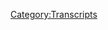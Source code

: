 {{DEFAULTSORT:
    #_TRANSCRIPT_0581:June 3, 2003
}}{{Transcript
    | title         = [[581: June 3, 2003]]
    | caption       = [https://knowledgefight.libsyn.com/581-june-3-2003 Listen to this episode on Libsyn]
    | episodeNumber = [[581: June 3, 2003|581]]
    | length        = 00:46:55
}}

{{MessageBox
    | header     = Warning: Bot Generated Content
    | text       = This transcript was automatically generated by transcription software and likely contains many mistakes and misattributions. Please check the audio for definitive quotes, attribution, and context.
    | image      = N3yvass4myg91.webp
    | imagewidth = 50px
    | id         = warning
}}

{{TranscriptBlock
    | name      = Unknown Speaker
    | timestamp = 00:00:00.000
    | text      = N-N-N-N-N-N-N-N-Knowledge Fight
}}

{{TranscriptBlock
    | name      = Unknown Speaker
    | timestamp = 00:00:12.960
    | text      = Dan and Jordan, I am sweating.
}}

{{TranscriptBlock
    | name      = Unknown Speaker
    | timestamp = 00:00:19.600
    | text      = Knowledgefight.com, it's time to pray.
}}

{{TranscriptBlock
    | name      = Unknown Speaker
    | timestamp = 00:00:21.399
    | text      = I have great respect for knowledgefight, knowledgefight.
}}

{{TranscriptBlock
    | name      = Unknown Speaker
    | timestamp = 00:00:25.199
    | text      = I'm sick of them posing as if they're the good guys, saying we are the bad guys.
}}

{{TranscriptBlock
    | name      = Unknown Speaker
    | timestamp = 00:00:29.359
    | text      = N-N-N-N-N-Knowledge Fight.
}}

{{TranscriptBlock
    | name      = Unknown Speaker
    | timestamp = 00:00:30.359
    | text      = Dan and Jordan, Knowledgefight.
}}

{{TranscriptBlock
    | name      = Unknown Speaker
    | timestamp = 00:00:31.359
    | text      = Riddle her, riddle her, riddle her.
}}

{{TranscriptBlock
    | name      = Unknown Speaker
    | timestamp = 00:00:32.359
    | text      = I need, I need money.
}}

{{TranscriptBlock
    | name      = Unknown Speaker
    | timestamp = 00:00:33.359
    | text      = Riddle her, riddle her, riddle her.
}}

{{TranscriptBlock
    | name      = Unknown Speaker
    | timestamp = 00:00:34.359
    | text      = Andy and Candace, Andy and Candace.
}}

{{TranscriptBlock
    | name      = Unknown Speaker
    | timestamp = 00:00:35.359
    | text      = Stop it.
}}

{{TranscriptBlock
    | name      = Unknown Speaker
    | timestamp = 00:00:36.359
    | text      = Andy and Candace, Andy and Candace.
}}

{{TranscriptBlock
    | name      = Unknown Speaker
    | timestamp = 00:00:37.359
    | text      = It's time to pray.
}}

{{TranscriptBlock
    | name      = Unknown Speaker
    | timestamp = 00:00:38.359
    | text      = Andy and Candace, you're on the air.
}}

{{TranscriptBlock
    | name      = Unknown Speaker
    | timestamp = 00:00:39.359
    | text      = Thanks for holding.
}}

{{TranscriptBlock
    | name      = Unknown Speaker
    | timestamp = 00:00:40.359
    | text      = Hello Alex, I'm a first time caller, I'm a huge fan.
}}

{{TranscriptBlock
    | name      = Unknown Speaker
    | timestamp = 00:00:41.359
    | text      = I love your work.
}}

{{TranscriptBlock
    | name      = Unknown Speaker
    | timestamp = 00:00:42.359
    | text      = Knowledgefight.
}}

{{TranscriptBlock
    | name      = Unknown Speaker
    | timestamp = 00:00:43.359
    | text      = N-N-N-N-N-Knowledgefight.com.
}}

{{TranscriptBlock
    | name      = Unknown Speaker
    | timestamp = 00:00:44.359
    | text      = I love you.
}}

{{TranscriptBlock
    | name      = Unknown Speaker
    | timestamp = 00:00:59.359
    | text      = Hey everybody.
}}

{{TranscriptBlock
    | name      = Unknown Speaker
    | timestamp = 00:01:00.359
    | text      = Welcome back to Knowledgefight.
}}

{{TranscriptBlock
    | name      = Unknown Speaker
    | timestamp = 00:01:01.359
    | text      = I'm Dan.
}}

{{TranscriptBlock
    | name      = Unknown Speaker
    | timestamp = 00:01:02.359
    | text      = I'm Jordan.
}}

{{TranscriptBlock
    | name      = Unknown Speaker
    | timestamp = 00:01:03.359
    | text      = We're a couple dudes.
}}

{{TranscriptBlock
    | name      = Unknown Speaker
    | timestamp = 00:01:04.359
    | text      = Like to sit around, worship at the altar of Selene and talk a little bit about Alex Jones.
}}

{{TranscriptBlock
    | name      = Unknown Speaker
    | timestamp = 00:01:06.519
    | text      = Oh indeed we are, Dan.
}}

{{TranscriptBlock
    | name      = Unknown Speaker
    | timestamp = 00:01:08.000
    | text      = Hey.
}}

{{TranscriptBlock
    | name      = Unknown Speaker
    | timestamp = 00:01:09.000
    | text      = Dan.
}}

{{TranscriptBlock
    | name      = Unknown Speaker
    | timestamp = 00:01:10.000
    | text      = What's up?
}}

{{TranscriptBlock
    | name      = Unknown Speaker
    | timestamp = 00:01:11.000
    | text      = What's your bright spot today?
}}

{{TranscriptBlock
    | name      = Unknown Speaker
    | timestamp = 00:01:12.000
    | text      = The bright spot is that the family of Selene's adopted children continues to grow.
}}

{{TranscriptBlock
    | name      = Unknown Speaker
    | timestamp = 00:01:16.799
    | text      = What?
}}

{{TranscriptBlock
    | name      = Unknown Speaker
    | timestamp = 00:01:17.799
    | text      = As Ashley has sent an adoption of a snow leopard.
}}

{{TranscriptBlock
    | name      = Unknown Speaker
    | timestamp = 00:01:22.120
    | text      = Thank you.
}}

{{TranscriptBlock
    | name      = Unknown Speaker
    | timestamp = 00:01:23.120
    | text      = So now we've got a snow leopard.
}}

{{TranscriptBlock
    | name      = Unknown Speaker
    | timestamp = 00:01:25.120
    | text      = That's amazing.
}}

{{TranscriptBlock
    | name      = Unknown Speaker
    | timestamp = 00:01:26.120
    | text      = A baby elephant.
}}

{{TranscriptBlock
    | name      = Unknown Speaker
    | timestamp = 00:01:27.120
    | text      = Oh.
}}

{{TranscriptBlock
    | name      = Unknown Speaker
    | timestamp = 00:01:28.120
    | text      = A whale.
}}

{{TranscriptBlock
    | name      = Unknown Speaker
    | timestamp = 00:01:29.120
    | text      = That's so good.
}}

{{TranscriptBlock
    | name      = Unknown Speaker
    | timestamp = 00:01:30.120
    | text      = You're gonna need to do, you're gonna, here's the problem with animal drops and Alex.
}}

{{TranscriptBlock
    | name      = Unknown Speaker
    | timestamp = 00:01:33.000
    | text      = Oh and a quokka.
}}

{{TranscriptBlock
    | name      = Unknown Speaker
    | timestamp = 00:01:34.000
    | text      = Quokka.
}}

{{TranscriptBlock
    | name      = Unknown Speaker
    | timestamp = 00:01:35.000
    | text      = Yeah of course, it's pronounced quokka.
}}

{{TranscriptBlock
    | name      = Unknown Speaker
    | timestamp = 00:01:36.000
    | text      = Yeah.
}}

{{TranscriptBlock
    | name      = Unknown Speaker
    | timestamp = 00:01:37.000
    | text      = The problem is all of Alex's animal drop related stuff would be like, I killed this dog.
}}

{{TranscriptBlock
    | name      = Unknown Speaker
    | timestamp = 00:01:40.640
    | text      = Right.
}}

{{TranscriptBlock
    | name      = Unknown Speaker
    | timestamp = 00:01:41.640
    | text      = And that's not what we want for our wildlife thing.
}}

{{TranscriptBlock
    | name      = Unknown Speaker
    | timestamp = 00:01:43.519
    | text      = No, no, no.
}}

{{TranscriptBlock
    | name      = Unknown Speaker
    | timestamp = 00:01:44.519
    | text      = It gives the entirely wrong message.
}}

{{TranscriptBlock
    | name      = Unknown Speaker
    | timestamp = 00:01:46.159
    | text      = Yes.
}}

{{TranscriptBlock
    | name      = Unknown Speaker
    | timestamp = 00:01:47.159
    | text      = But I'm very excited about this extended family that is growing.
}}

{{TranscriptBlock
    | name      = Unknown Speaker
    | timestamp = 00:01:50.680
    | text      = Snow leopard.
}}

{{TranscriptBlock
    | name      = Unknown Speaker
    | timestamp = 00:01:51.680
    | text      = Snow leopard.
}}

{{TranscriptBlock
    | name      = Unknown Speaker
    | timestamp = 00:01:52.680
    | text      = Very adorable.
}}

{{TranscriptBlock
    | name      = Unknown Speaker
    | timestamp = 00:01:53.680
    | text      = Beautiful.
}}

{{TranscriptBlock
    | name      = Unknown Speaker
    | timestamp = 00:01:54.680
    | text      = Big cat.
}}

{{TranscriptBlock
    | name      = Unknown Speaker
    | timestamp = 00:01:55.680
    | text      = Yeah.
}}

{{TranscriptBlock
    | name      = Unknown Speaker
    | timestamp = 00:01:56.680
    | text      = Absolutely.
}}

{{TranscriptBlock
    | name      = Unknown Speaker
    | timestamp = 00:01:57.680
    | text      = What's your bright spot?
}}

{{TranscriptBlock
    | name      = Unknown Speaker
    | timestamp = 00:01:58.680
    | text      = My bright spot, Dan, is my partner and I are headed to scenic Oregon.
}}

{{TranscriptBlock
    | name      = Unknown Speaker
    | timestamp = 00:02:01.920
    | text      = We're gonna head up and.
}}

{{TranscriptBlock
    | name      = Unknown Speaker
    | timestamp = 00:02:02.920
    | text      = Great time to.
}}

{{TranscriptBlock
    | name      = Unknown Speaker
    | timestamp = 00:02:03.920
    | text      = Yeah, no, we were thinking it's really hot here but it wasn't on fire.
}}

{{TranscriptBlock
    | name      = Unknown Speaker
    | timestamp = 00:02:07.719
    | text      = Right.
}}

{{TranscriptBlock
    | name      = Unknown Speaker
    | timestamp = 00:02:08.719
    | text      = So we were like, let's go to where it's on fire.
}}

{{TranscriptBlock
    | name      = Unknown Speaker
    | timestamp = 00:02:10.639
    | text      = You know, like a real one.
}}

{{TranscriptBlock
    | name      = Unknown Speaker
    | timestamp = 00:02:12.680
    | text      = You pick your traveling times.
}}

{{TranscriptBlock
    | name      = Unknown Speaker
    | timestamp = 00:02:16.080
    | text      = Interestingly.
}}

{{TranscriptBlock
    | name      = Unknown Speaker
    | timestamp = 00:02:17.080
    | text      = Yes.
}}

{{TranscriptBlock
    | name      = Unknown Speaker
    | timestamp = 00:02:18.080
    | text      = Yeah, yeah, yeah, yeah.
}}

{{TranscriptBlock
    | name      = Unknown Speaker
    | timestamp = 00:02:19.080
    | text      = That should be fun.
}}

{{TranscriptBlock
    | name      = Unknown Speaker
    | timestamp = 00:02:20.080
    | text      = Have you been to the West Coast?
}}

{{TranscriptBlock
    | name      = Unknown Speaker
    | timestamp = 00:02:21.080
    | text      = I have been, we've been to the West Coast but not the Northwest, not the Pacific Northwest.
}}

{{TranscriptBlock
    | name      = Unknown Speaker
    | timestamp = 00:02:24.520
    | text      = Okay.
}}

{{TranscriptBlock
    | name      = Unknown Speaker
    | timestamp = 00:02:25.520
    | text      = It is a bit different.
}}

{{TranscriptBlock
    | name      = Unknown Speaker
    | timestamp = 00:02:26.520
    | text      = Yeah.
}}

{{TranscriptBlock
    | name      = Unknown Speaker
    | timestamp = 00:02:27.520
    | text      = Along the north end, more south ends of the West Coast, very different sort of wildlife,
}}

{{TranscriptBlock
    | name      = Unknown Speaker
    | timestamp = 00:02:34.039
    | text      = different landscape.
}}

{{TranscriptBlock
    | name      = Unknown Speaker
    | timestamp = 00:02:35.039
    | text      = Yeah, yeah, yeah.
}}

{{TranscriptBlock
    | name      = Unknown Speaker
    | timestamp = 00:02:36.039
    | text      = We're doing that, we're trying to, we're gonna go adventure all around the whole place.
}}

{{TranscriptBlock
    | name      = Unknown Speaker
    | timestamp = 00:02:39.419
    | text      = We're gonna go to the coast, we're gonna go, we're staying in a tree house.
}}

{{TranscriptBlock
    | name      = Unknown Speaker
    | timestamp = 00:02:42.639
    | text      = Oh, wow.
}}

{{TranscriptBlock
    | name      = Unknown Speaker
    | timestamp = 00:02:43.639
    | text      = In the middle of nowhere, like real unplug, that kind of shit, like in the middle of nowhere,
}}

{{TranscriptBlock
    | name      = Unknown Speaker
    | timestamp = 00:02:47.659
    | text      = so I'm gonna whine the whole time.
}}

{{TranscriptBlock
    | name      = Unknown Speaker
    | timestamp = 00:02:49.479
    | text      = Sure.
}}

{{TranscriptBlock
    | name      = Unknown Speaker
    | timestamp = 00:02:50.479
    | text      = About how I don't have all my electronic tools.
}}

{{TranscriptBlock
    | name      = Unknown Speaker
    | timestamp = 00:02:52.639
    | text      = I wish I could play games.
}}

{{TranscriptBlock
    | name      = Unknown Speaker
    | timestamp = 00:02:57.719
    | text      = But it's going to be a very exciting adventure.
}}

{{TranscriptBlock
    | name      = Unknown Speaker
    | timestamp = 00:03:00.240
    | text      = Yeah, I'm thrilled for you and a little bit jealous because, you know, I like to be in
}}

{{TranscriptBlock
    | name      = Unknown Speaker
    | timestamp = 00:03:04.639
    | text      = the woods.
}}

{{TranscriptBlock
    | name      = Unknown Speaker
    | timestamp = 00:03:05.639
    | text      = I know, I know.
}}

{{TranscriptBlock
    | name      = Unknown Speaker
    | timestamp = 00:03:06.639
    | text      = I hope you all have a great time.
}}

{{TranscriptBlock
    | name      = Unknown Speaker
    | timestamp = 00:03:09.520
    | text      = And unfortunately, that leads us into a little bit of an admin-based conversation.
}}

{{TranscriptBlock
    | name      = Unknown Speaker
    | timestamp = 00:03:14.759
    | text      = There we go.
}}

{{TranscriptBlock
    | name      = Unknown Speaker
    | timestamp = 00:03:15.800
    | text      = This trip of yours snuck up on me a little bit.
}}

{{TranscriptBlock
    | name      = Unknown Speaker
    | timestamp = 00:03:19.439
    | text      = Yeah, me too.
}}

{{TranscriptBlock
    | name      = Unknown Speaker
    | timestamp = 00:03:22.759
    | text      = Time has a certain way of being that way.
}}

{{TranscriptBlock
    | name      = Unknown Speaker
    | timestamp = 00:03:25.919
    | text      = And I had wanted to, I knew that you were gonna go on this trip, and I'd wanted to record
}}

{{TranscriptBlock
    | name      = Unknown Speaker
    | timestamp = 00:03:30.680
    | text      = episodes in advance in order to make sure that we could keep the ball rolling and what
}}

{{TranscriptBlock
    | name      = Unknown Speaker
    | timestamp = 00:03:34.680
    | text      = have you, but the reality is between my toe surgery and feeling bad and then not feeling
}}

{{TranscriptBlock
    | name      = Unknown Speaker
    | timestamp = 00:03:43.479
    | text      = bad and then now guess what, surprise, I feel like shit again.
}}

{{TranscriptBlock
    | name      = Unknown Speaker
    | timestamp = 00:03:47.240
    | text      = There we go.
}}

{{TranscriptBlock
    | name      = Unknown Speaker
    | timestamp = 00:03:48.240
    | text      = I've been sick for the last couple of days.
}}

{{TranscriptBlock
    | name      = Unknown Speaker
    | timestamp = 00:03:51.199
    | text      = It's been really difficult, so we're just gonna be off.
}}

{{TranscriptBlock
    | name      = Unknown Speaker
    | timestamp = 00:03:53.599
    | text      = Yes, yeah, that's the plan.
}}

{{TranscriptBlock
    | name      = Unknown Speaker
    | timestamp = 00:03:55.800
    | text      = But there won't be a Friday episode unless some crazy inspiration strikes and I record
}}

{{TranscriptBlock
    | name      = Unknown Speaker
    | timestamp = 00:04:01.879
    | text      = something with a fill-in, Jordan, but otherwise, while you're gone, I'm going to be recovering.
}}

{{TranscriptBlock
    | name      = Unknown Speaker
    | timestamp = 00:04:09.680
    | text      = Please recover.
}}

{{TranscriptBlock
    | name      = Unknown Speaker
    | timestamp = 00:04:10.680
    | text      = I'm doing some admin work, I've got a couple of irons that I might heat up a tiny bit.
}}

{{TranscriptBlock
    | name      = Unknown Speaker
    | timestamp = 00:04:16.759
    | text      = Of course.
}}

{{TranscriptBlock
    | name      = Unknown Speaker
    | timestamp = 00:04:17.759
    | text      = Might take a Bic lighter to that.
}}

{{TranscriptBlock
    | name      = Unknown Speaker
    | timestamp = 00:04:20.079
    | text      = To that crack pipe.
}}

{{TranscriptBlock
    | name      = Unknown Speaker
    | timestamp = 00:04:21.600
    | text      = What?
}}

{{TranscriptBlock
    | name      = Unknown Speaker
    | timestamp = 00:04:22.600
    | text      = Huh?
}}

{{TranscriptBlock
    | name      = Unknown Speaker
    | timestamp = 00:04:23.600
    | text      = Is that not?
}}

{{TranscriptBlock
    | name      = Unknown Speaker
    | timestamp = 00:04:24.600
    | text      = In my mind, I was thinking more of an iron that you use to flatten your clothes.
}}

{{TranscriptBlock
    | name      = Unknown Speaker
    | timestamp = 00:04:29.720
    | text      = Right.
}}

{{TranscriptBlock
    | name      = Unknown Speaker
    | timestamp = 00:04:30.720
    | text      = To light it up with a Bic lighter.
}}

{{TranscriptBlock
    | name      = Unknown Speaker
    | timestamp = 00:04:32.240
    | text      = Because it's very efficient.
}}

{{TranscriptBlock
    | name      = Unknown Speaker
    | timestamp = 00:04:33.240
    | text      = Oh, okay.
}}

{{TranscriptBlock
    | name      = Unknown Speaker
    | timestamp = 00:04:34.240
    | text      = You went with a crack pipe.
}}

{{TranscriptBlock
    | name      = Unknown Speaker
    | timestamp = 00:04:35.240
    | text      = I went with a crack pipe.
}}

{{TranscriptBlock
    | name      = Unknown Speaker
    | timestamp = 00:04:36.240
    | text      = Great.
}}

{{TranscriptBlock
    | name      = Unknown Speaker
    | timestamp = 00:04:37.240
    | text      = I mean, I feel like that's better than cooking heroin in a spoon.
}}

{{TranscriptBlock
    | name      = Unknown Speaker
    | timestamp = 00:04:39.519
    | text      = I wasn't talking about cooking heroin, I was talking about heating up an iron.
}}

{{TranscriptBlock
    | name      = Unknown Speaker
    | timestamp = 00:04:43.439
    | text      = Right.
}}

{{TranscriptBlock
    | name      = Unknown Speaker
    | timestamp = 00:04:44.439
    | text      = Right.
}}

{{TranscriptBlock
    | name      = Unknown Speaker
    | timestamp = 00:04:45.439
    | text      = I forgot that part.
}}

{{TranscriptBlock
    | name      = Unknown Speaker
    | timestamp = 00:04:46.439
    | text      = Have fun in the woods.
}}

{{TranscriptBlock
    | name      = Unknown Speaker
    | timestamp = 00:04:47.439
    | text      = Well, I'll have a lot of heroin.
}}

{{TranscriptBlock
    | name      = Unknown Speaker
    | timestamp = 00:04:52.040
    | text      = Sure.
}}

{{TranscriptBlock
    | name      = Unknown Speaker
    | timestamp = 00:04:53.040
    | text      = So, Jordan, today we got an episode to go over and unfortunately, there's not a lot
}}

{{TranscriptBlock
    | name      = Unknown Speaker
    | timestamp = 00:04:59.759
    | text      = to talk about.
}}

{{TranscriptBlock
    | name      = Unknown Speaker
    | timestamp = 00:05:00.759
    | text      = There's a couple of important themes that I think run through this, but I do not have
}}

{{TranscriptBlock
    | name      = Unknown Speaker
    | timestamp = 00:05:04.439
    | text      = very many clips because...
}}

{{TranscriptBlock
    | name      = Unknown Speaker
    | timestamp = 00:05:05.959
    | text      = Not a lot of meat on this bone.
}}

{{TranscriptBlock
    | name      = Unknown Speaker
    | timestamp = 00:05:07.399
    | text      = Whoa, Nelly.
}}

{{TranscriptBlock
    | name      = Unknown Speaker
    | timestamp = 00:05:08.399
    | text      = No, so this is June 3rd, 2003, and going back in the past, because Alex has been a little
}}

{{TranscriptBlock
    | name      = Unknown Speaker
    | timestamp = 00:05:14.519
    | text      = bit disappointing in the present, I didn't really have much more to say.
}}

{{TranscriptBlock
    | name      = Unknown Speaker
    | timestamp = 00:05:17.439
    | text      = I don't want to just constantly talk about...
}}

{{TranscriptBlock
    | name      = Unknown Speaker
    | timestamp = 00:05:20.040
    | text      = How disappointing he is in the present.
}}

{{TranscriptBlock
    | name      = Unknown Speaker
    | timestamp = 00:05:21.560
    | text      = Well, and COVID stuff.
}}

{{TranscriptBlock
    | name      = Unknown Speaker
    | timestamp = 00:05:22.560
    | text      = I don't want to do that every single episode.
}}

{{TranscriptBlock
    | name      = Unknown Speaker
    | timestamp = 00:05:24.519
    | text      = Yeah, for sure.
}}

{{TranscriptBlock
    | name      = Unknown Speaker
    | timestamp = 00:05:25.519
    | text      = And there's things that really fascinate me about the past and there's things that I really
}}

{{TranscriptBlock
    | name      = Unknown Speaker
    | timestamp = 00:05:28.079
    | text      = want to learn more about, and if I have that option in front of me, certainly, if I'm also
}}

{{TranscriptBlock
    | name      = Unknown Speaker
    | timestamp = 00:05:34.800
    | text      = not feeling well, I would rather do that than...
}}

{{TranscriptBlock
    | name      = Unknown Speaker
    | timestamp = 00:05:37.360
    | text      = Totally.
}}

{{TranscriptBlock
    | name      = Unknown Speaker
    | timestamp = 00:05:38.360
    | text      = So I went back to this and it's just kind of, uh, bleh.
}}

{{TranscriptBlock
    | name      = Unknown Speaker
    | timestamp = 00:05:42.600
    | text      = Okay.
}}

{{TranscriptBlock
    | name      = Unknown Speaker
    | timestamp = 00:05:43.600
    | text      = It's not great.
}}

{{TranscriptBlock
    | name      = Unknown Speaker
    | timestamp = 00:05:46.040
    | text      = About an hour and 15, hour and 20 of this three-hour episode is Alex interviewing a
}}

{{TranscriptBlock
    | name      = Unknown Speaker
    | timestamp = 00:05:51.600
    | text      = family about a medical situation that makes almost no sense.
}}

{{TranscriptBlock
    | name      = Unknown Speaker
    | timestamp = 00:05:58.000
    | text      = Okay.
}}

{{TranscriptBlock
    | name      = Unknown Speaker
    | timestamp = 00:05:59.000
    | text      = It has to do with the mother getting a hepatitis test positive.
}}

{{TranscriptBlock
    | name      = Unknown Speaker
    | timestamp = 00:06:03.839
    | text      = She tested positive for hepatitis.
}}

{{TranscriptBlock
    | name      = Unknown Speaker
    | timestamp = 00:06:05.240
    | text      = Sure.
}}

{{TranscriptBlock
    | name      = Unknown Speaker
    | timestamp = 00:06:06.240
    | text      = And then something had to be done because she was giving birth, you know, because she
}}

{{TranscriptBlock
    | name      = Unknown Speaker
    | timestamp = 00:06:09.439
    | text      = had a child.
}}

{{TranscriptBlock
    | name      = Unknown Speaker
    | timestamp = 00:06:10.439
    | text      = Yeah.
}}

{{TranscriptBlock
    | name      = Unknown Speaker
    | timestamp = 00:06:11.439
    | text      = That's tough.
}}

{{TranscriptBlock
    | name      = Unknown Speaker
    | timestamp = 00:06:12.439
    | text      = Right.
}}

{{TranscriptBlock
    | name      = Unknown Speaker
    | timestamp = 00:06:13.439
    | text      = And then it turned out it might've been a false positive.
}}

{{TranscriptBlock
    | name      = Unknown Speaker
    | timestamp = 00:06:14.439
    | text      = Right.
}}

{{TranscriptBlock
    | name      = Unknown Speaker
    | timestamp = 00:06:15.439
    | text      = And this is a conspiracy somehow.
}}

{{TranscriptBlock
    | name      = Unknown Speaker
    | timestamp = 00:06:16.439
    | text      = Oh God.
}}

{{TranscriptBlock
    | name      = Unknown Speaker
    | timestamp = 00:06:17.439
    | text      = I don't know.
}}

{{TranscriptBlock
    | name      = Unknown Speaker
    | timestamp = 00:06:18.439
    | text      = Okay.
}}

{{TranscriptBlock
    | name      = Unknown Speaker
    | timestamp = 00:06:19.439
    | text      = Most of the stuff that sounds really nefarious about the interview breaks down to one of
}}

{{TranscriptBlock
    | name      = Unknown Speaker
    | timestamp = 00:06:23.959
    | text      = the, one of the reasons it's really difficult is because there's like four people on the
}}

{{TranscriptBlock
    | name      = Unknown Speaker
    | timestamp = 00:06:28.120
    | text      = line that Alex is talking to.
}}

{{TranscriptBlock
    | name      = Unknown Speaker
    | timestamp = 00:06:29.120
    | text      = Great.
}}

{{TranscriptBlock
    | name      = Unknown Speaker
    | timestamp = 00:06:30.120
    | text      = Great.
}}

{{TranscriptBlock
    | name      = Unknown Speaker
    | timestamp = 00:06:31.120
    | text      = Great.
}}

{{TranscriptBlock
    | name      = Unknown Speaker
    | timestamp = 00:06:32.120
    | text      = Like the mom, the dad, the grandma, and a doctor, who I think is their aunt.
}}

{{TranscriptBlock
    | name      = Unknown Speaker
    | timestamp = 00:06:34.279
    | text      = Yeah.
}}

{{TranscriptBlock
    | name      = Unknown Speaker
    | timestamp = 00:06:35.279
    | text      = Yeah.
}}

{{TranscriptBlock
    | name      = Unknown Speaker
    | timestamp = 00:06:36.279
    | text      = It's just, it's nonsense.
}}

{{TranscriptBlock
    | name      = Unknown Speaker
    | timestamp = 00:06:37.279
    | text      = Everybody wants to hear a bad podcast.
}}

{{TranscriptBlock
    | name      = Unknown Speaker
    | timestamp = 00:06:38.680
    | text      = It's out of control.
}}

{{TranscriptBlock
    | name      = Unknown Speaker
    | timestamp = 00:06:40.399
    | text      = I couldn't handle it.
}}

{{TranscriptBlock
    | name      = Unknown Speaker
    | timestamp = 00:06:41.879
    | text      = And like the only thing that they say that even rises to the level of like, ah, I don't
}}

{{TranscriptBlock
    | name      = Unknown Speaker
    | timestamp = 00:06:46.199
    | text      = know about this is, uh, like one of them says that, uh, the nurse or the doctor was like,
}}

{{TranscriptBlock
    | name      = Unknown Speaker
    | timestamp = 00:06:52.279
    | text      = we don't want your money.
}}

{{TranscriptBlock
    | name      = Unknown Speaker
    | timestamp = 00:06:53.720
    | text      = We just want your first born child.
}}

{{TranscriptBlock
    | name      = Unknown Speaker
    | timestamp = 00:06:56.199
    | text      = Okay.
}}

{{TranscriptBlock
    | name      = Unknown Speaker
    | timestamp = 00:06:57.199
    | text      = All right.
}}

{{TranscriptBlock
    | name      = Unknown Speaker
    | timestamp = 00:06:59.199
    | text      = Okay.
}}

{{TranscriptBlock
    | name      = Unknown Speaker
    | timestamp = 00:07:00.199
    | text      = So we're bringing back orphan trains.
}}

{{TranscriptBlock
    | name      = Unknown Speaker
    | timestamp = 00:07:04.879
    | text      = Is that what's going on?
}}

{{TranscriptBlock
    | name      = Unknown Speaker
    | timestamp = 00:07:06.360
    | text      = And to me, I heard that and I thought, well, there's about a 5% chance this is someone
}}

{{TranscriptBlock
    | name      = Unknown Speaker
    | timestamp = 00:07:12.399
    | text      = making an awful joke.
}}

{{TranscriptBlock
    | name      = Unknown Speaker
    | timestamp = 00:07:14.000
    | text      = Yeah.
}}

{{TranscriptBlock
    | name      = Unknown Speaker
    | timestamp = 00:07:15.000
    | text      = Awful joke.
}}

{{TranscriptBlock
    | name      = Unknown Speaker
    | timestamp = 00:07:16.000
    | text      = Yeah.
}}

{{TranscriptBlock
    | name      = Unknown Speaker
    | timestamp = 00:07:17.000
    | text      = That's a bad one.
}}

{{TranscriptBlock
    | name      = Unknown Speaker
    | timestamp = 00:07:18.000
    | text      = About a 95% chance this was misheard.
}}

{{TranscriptBlock
    | name      = Unknown Speaker
    | timestamp = 00:07:19.000
    | text      = And it was them saying, we don't want your money.
}}

{{TranscriptBlock
    | name      = Unknown Speaker
    | timestamp = 00:07:21.480
    | text      = We want your first born child to be healthy.
}}

{{TranscriptBlock
    | name      = Unknown Speaker
    | timestamp = 00:07:23.399
    | text      = Yes.
}}

{{TranscriptBlock
    | name      = Unknown Speaker
    | timestamp = 00:07:24.399
    | text      = To be born safe.
}}

{{TranscriptBlock
    | name      = Unknown Speaker
    | timestamp = 00:07:25.399
    | text      = Yes.
}}

{{TranscriptBlock
    | name      = Unknown Speaker
    | timestamp = 00:07:26.399
    | text      = To be alive.
}}

{{TranscriptBlock
    | name      = Unknown Speaker
    | timestamp = 00:07:27.399
    | text      = Yeah.
}}

{{TranscriptBlock
    | name      = Unknown Speaker
    | timestamp = 00:07:28.399
    | text      = We're focused on the health outcomes.
}}

{{TranscriptBlock
    | name      = Unknown Speaker
    | timestamp = 00:07:29.399
    | text      = Yes.
}}

{{TranscriptBlock
    | name      = Unknown Speaker
    | timestamp = 00:07:30.399
    | text      = The money's not...
}}

{{TranscriptBlock
    | name      = Unknown Speaker
    | timestamp = 00:07:31.399
    | text      = We want what's best for your child.
}}

{{TranscriptBlock
    | name      = Unknown Speaker
    | timestamp = 00:07:32.399
    | text      = Exactly.
}}

{{TranscriptBlock
    | name      = Unknown Speaker
    | timestamp = 00:07:33.399
    | text      = We're not trying to get rich off your...
}}

{{TranscriptBlock
    | name      = Unknown Speaker
    | timestamp = 00:07:34.399
    | text      = The nurse isn't like, hey man, I'm going to need, I'm going to need this up front.
}}

{{TranscriptBlock
    | name      = Unknown Speaker
    | timestamp = 00:07:36.240
    | text      = Yeah.
}}

{{TranscriptBlock
    | name      = Unknown Speaker
    | timestamp = 00:07:37.240
    | text      = Yeah.
}}

{{TranscriptBlock
    | name      = Unknown Speaker
    | timestamp = 00:07:38.240
    | text      = Yeah.
}}

{{TranscriptBlock
    | name      = Unknown Speaker
    | timestamp = 00:07:39.240
    | text      = And so they keep circling around this and Alex keeps pointing it out and I was just,
}}

{{TranscriptBlock
    | name      = Unknown Speaker
    | timestamp = 00:07:40.920
    | text      = I was listening to it like, oh my God, this is just nothing.
}}

{{TranscriptBlock
    | name      = Unknown Speaker
    | timestamp = 00:07:44.279
    | text      = It's just, just...
}}

{{TranscriptBlock
    | name      = Unknown Speaker
    | timestamp = 00:07:45.920
    | text      = That's brutal.
}}

{{TranscriptBlock
    | name      = Unknown Speaker
    | timestamp = 00:07:46.920
    | text      = Um, and so, uh, yeah, I mean, you know, when you got a three hour episode and you got an
}}

{{TranscriptBlock
    | name      = Unknown Speaker
    | timestamp = 00:07:51.360
    | text      = hour and 20, it's nothing.
}}

{{TranscriptBlock
    | name      = Unknown Speaker
    | timestamp = 00:07:53.480
    | text      = Nothing.
}}

{{TranscriptBlock
    | name      = Unknown Speaker
    | timestamp = 00:07:54.480
    | text      = Well, here we go.
}}

{{TranscriptBlock
    | name      = Unknown Speaker
    | timestamp = 00:07:56.480
    | text      = So we'll get down to business on this here, Jordan.
}}

{{TranscriptBlock
    | name      = Unknown Speaker
    | timestamp = 00:07:58.680
    | text      = But before we do, let's take a little moment to say thank you to some folks who've signed
}}

{{TranscriptBlock
    | name      = Unknown Speaker
    | timestamp = 00:08:01.560
    | text      = up and are supporting the show.
}}

{{TranscriptBlock
    | name      = Unknown Speaker
    | timestamp = 00:08:02.560
    | text      = Oh, that's a great idea.
}}

{{TranscriptBlock
    | name      = Unknown Speaker
    | timestamp = 00:08:03.800
    | text      = So first, gentleman scholar signs in San Francisco.
}}

{{TranscriptBlock
    | name      = Unknown Speaker
    | timestamp = 00:08:06.480
    | text      = Thank you so much.
}}

{{TranscriptBlock
    | name      = Unknown Speaker
    | timestamp = 00:08:07.480
    | text      = You are now a policy wonk.
}}

{{TranscriptBlock
    | name      = Unknown Speaker
    | timestamp = 00:08:08.480
    | text      = I'm a policy wonk.
}}

{{TranscriptBlock
    | name      = Unknown Speaker
    | timestamp = 00:08:09.480
    | text      = Thank you very much.
}}

{{TranscriptBlock
    | name      = Unknown Speaker
    | timestamp = 00:08:10.480
    | text      = Thank you.
}}

{{TranscriptBlock
    | name      = Unknown Speaker
    | timestamp = 00:08:11.480
    | text      = Next, Jordan disgustingly saying what at Nick Fuentes is better than his laugh.
}}

{{TranscriptBlock
    | name      = Unknown Speaker
    | timestamp = 00:08:14.519
    | text      = Thank you so much.
}}

{{TranscriptBlock
    | name      = Unknown Speaker
    | timestamp = 00:08:15.519
    | text      = You are now a policy wonk.
}}

{{TranscriptBlock
    | name      = Unknown Speaker
    | timestamp = 00:08:16.519
    | text      = I'm a policy wonk.
}}

{{TranscriptBlock
    | name      = Unknown Speaker
    | timestamp = 00:08:17.519
    | text      = What?
}}

{{TranscriptBlock
    | name      = Unknown Speaker
    | timestamp = 00:08:18.519
    | text      = Apparently you disgustingly said what at Nick Fuentes.
}}

{{TranscriptBlock
    | name      = Unknown Speaker
    | timestamp = 00:08:22.079
    | text      = That sounds like something I do.
}}

{{TranscriptBlock
    | name      = Unknown Speaker
    | timestamp = 00:08:23.680
    | text      = It does.
}}

{{TranscriptBlock
    | name      = Unknown Speaker
    | timestamp = 00:08:24.680
    | text      = Thank you.
}}

{{TranscriptBlock
    | name      = Unknown Speaker
    | timestamp = 00:08:25.680
    | text      = Next, Rabbi Dave.
}}

{{TranscriptBlock
    | name      = Unknown Speaker
    | timestamp = 00:08:26.680
    | text      = Thank you so much.
}}

{{TranscriptBlock
    | name      = Unknown Speaker
    | timestamp = 00:08:27.680
    | text      = You are now a policy wonk.
}}

{{TranscriptBlock
    | name      = Unknown Speaker
    | timestamp = 00:08:28.680
    | text      = I'm a policy wonk.
}}

{{TranscriptBlock
    | name      = Unknown Speaker
    | timestamp = 00:08:29.680
    | text      = Thanks, Rabbi Dave.
}}

{{TranscriptBlock
    | name      = Unknown Speaker
    | timestamp = 00:08:30.680
    | text      = Thank you.
}}

{{TranscriptBlock
    | name      = Unknown Speaker
    | timestamp = 00:08:31.680
    | text      = Next, Jordan, but not that one.
}}

{{TranscriptBlock
    | name      = Unknown Speaker
    | timestamp = 00:08:32.679
    | text      = The one that makes beer by the river.
}}

{{TranscriptBlock
    | name      = Unknown Speaker
    | timestamp = 00:08:33.679
    | text      = Thank you so much.
}}

{{TranscriptBlock
    | name      = Unknown Speaker
    | timestamp = 00:08:34.679
    | text      = You are now a policy wonk.
}}

{{TranscriptBlock
    | name      = Unknown Speaker
    | timestamp = 00:08:35.679
    | text      = I'm a policy wonk.
}}

{{TranscriptBlock
    | name      = Unknown Speaker
    | timestamp = 00:08:36.679
    | text      = Thank you very much.
}}

{{TranscriptBlock
    | name      = Unknown Speaker
    | timestamp = 00:08:37.679
    | text      = Thank you.
}}

{{TranscriptBlock
    | name      = Unknown Speaker
    | timestamp = 00:08:38.679
    | text      = Next, hot single rainbow dildo butt monkeys in your area.
}}

{{TranscriptBlock
    | name      = Unknown Speaker
    | timestamp = 00:08:40.000
    | text      = Thank you so much.
}}

{{TranscriptBlock
    | name      = Unknown Speaker
    | timestamp = 00:08:41.000
    | text      = You are now a policy wonk.
}}

{{TranscriptBlock
    | name      = Unknown Speaker
    | timestamp = 00:08:42.000
    | text      = I'm a policy wonk.
}}

{{TranscriptBlock
    | name      = Unknown Speaker
    | timestamp = 00:08:44.120
    | text      = I just wish more people would say rainbow dildo butt monkey in like just drop it in
}}

{{TranscriptBlock
    | name      = Unknown Speaker
    | timestamp = 00:08:48.039
    | text      = any conversation you can.
}}

{{TranscriptBlock
    | name      = Unknown Speaker
    | timestamp = 00:08:50.159
    | text      = Any conversation you can.
}}

{{TranscriptBlock
    | name      = Unknown Speaker
    | timestamp = 00:08:51.360
    | text      = Thank you.
}}

{{TranscriptBlock
    | name      = Unknown Speaker
    | timestamp = 00:08:52.360
    | text      = And then finally, technocrat, come to Blue Ridge Rock Festival.
}}

{{TranscriptBlock
    | name      = Unknown Speaker
    | timestamp = 00:08:56.679
    | text      = Thank you so much.
}}

{{TranscriptBlock
    | name      = Unknown Speaker
    | timestamp = 00:08:57.679
    | text      = You are now technocrat.
}}

{{TranscriptBlock
    | name      = Unknown Speaker
    | timestamp = 00:08:58.679
    | text      = I'm a policy wonk.
}}

{{TranscriptBlock
    | name      = Unknown Speaker
    | timestamp = 00:08:59.679
    | text      = Crikey, mate.
}}

{{TranscriptBlock
    | name      = Unknown Speaker
    | timestamp = 00:09:00.679
    | text      = That's fantastic.
}}

{{TranscriptBlock
    | name      = Unknown Speaker
    | timestamp = 00:09:01.679
    | text      = Have yourself a brew.
}}

{{TranscriptBlock
    | name      = Unknown Speaker
    | timestamp = 00:09:02.679
    | text      = How's your 401k doing, bro?
}}

{{TranscriptBlock
    | name      = Unknown Speaker
    | timestamp = 00:09:04.240
    | text      = All right.
}}

{{TranscriptBlock
    | name      = Unknown Speaker
    | timestamp = 00:09:05.240
    | text      = We got to go full tilt boogie on this Watson.
}}

{{TranscriptBlock
    | name      = Unknown Speaker
    | timestamp = 00:09:06.639
    | text      = All right.
}}

{{TranscriptBlock
    | name      = Unknown Speaker
    | timestamp = 00:09:07.639
    | text      = Let's just get down to business.
}}

{{TranscriptBlock
    | name      = Unknown Speaker
    | timestamp = 00:09:08.639
    | text      = We ain't making that money off that heroin.
}}

{{TranscriptBlock
    | name      = Unknown Speaker
    | timestamp = 00:09:10.559
    | text      = Why are you pimps so good?
}}

{{TranscriptBlock
    | name      = Unknown Speaker
    | timestamp = 00:09:12.480
    | text      = My neck is freakishly large.
}}

{{TranscriptBlock
    | name      = Unknown Speaker
    | timestamp = 00:09:14.120
    | text      = I declare info war on you.
}}

{{TranscriptBlock
    | name      = Unknown Speaker
    | timestamp = 00:09:17.200
    | text      = This honestly is not sponsored content.
}}

{{TranscriptBlock
    | name      = Unknown Speaker
    | timestamp = 00:09:19.679
    | text      = Okay, good.
}}

{{TranscriptBlock
    | name      = Unknown Speaker
    | timestamp = 00:09:21.679
    | text      = I was waiting for the next episode where we're like, all right, and the next technocrat is
}}

{{TranscriptBlock
    | name      = Unknown Speaker
    | timestamp = 00:09:26.000
    | text      = everybody drink Pepsi.
}}

{{TranscriptBlock
    | name      = Unknown Speaker
    | timestamp = 00:09:27.519
    | text      = God damn it.
}}

{{TranscriptBlock
    | name      = Unknown Speaker
    | timestamp = 00:09:28.519
    | text      = God damn it.
}}

{{TranscriptBlock
    | name      = Unknown Speaker
    | timestamp = 00:09:30.840
    | text      = I reserve the right to say whatever I want about this festival.
}}

{{TranscriptBlock
    | name      = Unknown Speaker
    | timestamp = 00:09:37.240
    | text      = I was looking over the lineup.
}}

{{TranscriptBlock
    | name      = Unknown Speaker
    | timestamp = 00:09:39.759
    | text      = What do we got?
}}

{{TranscriptBlock
    | name      = Unknown Speaker
    | timestamp = 00:09:40.759
    | text      = I haven't studied this lineup, but we got Tech N9ne on there from Kansas City.
}}

{{TranscriptBlock
    | name      = Unknown Speaker
    | timestamp = 00:09:44.559
    | text      = Sure.
}}

{{TranscriptBlock
    | name      = Unknown Speaker
    | timestamp = 00:09:45.559
    | text      = Tech N9ne.
}}

{{TranscriptBlock
    | name      = Unknown Speaker
    | timestamp = 00:09:47.600
    | text      = I've scrolled way too far down.
}}

{{TranscriptBlock
    | name      = Unknown Speaker
    | timestamp = 00:09:50.600
    | text      = They got headliners of Rob Zombie, director of Halloween movies.
}}

{{TranscriptBlock
    | name      = Unknown Speaker
    | timestamp = 00:09:55.399
    | text      = All right.
}}

{{TranscriptBlock
    | name      = Unknown Speaker
    | timestamp = 00:09:56.399
    | text      = I was going to go with House of 1000 Corpses.
}}

{{TranscriptBlock
    | name      = Unknown Speaker
    | timestamp = 00:09:58.799
    | text      = Limp Bizkit.
}}

{{TranscriptBlock
    | name      = Unknown Speaker
    | timestamp = 00:09:59.799
    | text      = Limp Bizkit.
}}

{{TranscriptBlock
    | name      = Unknown Speaker
    | timestamp = 00:10:00.799
    | text      = Limp Bizkit.
}}

{{TranscriptBlock
    | name      = Unknown Speaker
    | timestamp = 00:10:01.799
    | text      = Limp Bizkit.
}}

{{TranscriptBlock
    | name      = Unknown Speaker
    | timestamp = 00:10:02.799
    | text      = Is that a cover band?
}}

{{TranscriptBlock
    | name      = Unknown Speaker
    | timestamp = 00:10:03.799
    | text      = I didn't know that they were still a unit.
}}

{{TranscriptBlock
    | name      = Unknown Speaker
    | timestamp = 00:10:06.080
    | text      = I thought they were all dead.
}}

{{TranscriptBlock
    | name      = Unknown Speaker
    | timestamp = 00:10:07.519
    | text      = No.
}}

{{TranscriptBlock
    | name      = Unknown Speaker
    | timestamp = 00:10:08.519
    | text      = Fred Durst is like a TV director now, weirdly enough.
}}

{{TranscriptBlock
    | name      = Unknown Speaker
    | timestamp = 00:10:10.320
    | text      = No, you just know that because I keep bringing up that he directed an episode of House.
}}

{{TranscriptBlock
    | name      = Unknown Speaker
    | timestamp = 00:10:13.799
    | text      = Exactly.
}}

{{TranscriptBlock
    | name      = Unknown Speaker
    | timestamp = 00:10:14.799
    | text      = That's all I know.
}}

{{TranscriptBlock
    | name      = Unknown Speaker
    | timestamp = 00:10:16.519
    | text      = He also directed that movie with Ice Cube, where there was a young girl who played football.
}}

{{TranscriptBlock
    | name      = Unknown Speaker
    | timestamp = 00:10:21.559
    | text      = Oh, are we there yet?
}}

{{TranscriptBlock
    | name      = Unknown Speaker
    | timestamp = 00:10:23.159
    | text      = No.
}}

{{TranscriptBlock
    | name      = Unknown Speaker
    | timestamp = 00:10:24.159
    | text      = Are we there yet too?
}}

{{TranscriptBlock
    | name      = Unknown Speaker
    | timestamp = 00:10:25.159
    | text      = Are we still not there?
}}

{{TranscriptBlock
    | name      = Unknown Speaker
    | timestamp = 00:10:26.399
    | text      = That's right.
}}

{{TranscriptBlock
    | name      = Unknown Speaker
    | timestamp = 00:10:27.399
    | text      = Um, Bush.
}}

{{TranscriptBlock
    | name      = Unknown Speaker
    | timestamp = 00:10:28.759
    | text      = Just Bush?
}}

{{TranscriptBlock
    | name      = Unknown Speaker
    | timestamp = 00:10:29.759
    | text      = Bush is on the lineup.
}}

{{TranscriptBlock
    | name      = Unknown Speaker
    | timestamp = 00:10:30.759
    | text      = Uh, like, uh, Glycerine Bush?
}}

{{TranscriptBlock
    | name      = Unknown Speaker
    | timestamp = 00:10:32.759
    | text      = Yeah, Gavin Rosedale Bush.
}}

{{TranscriptBlock
    | name      = Unknown Speaker
    | timestamp = 00:10:35.000
    | text      = He was great in Constantine.
}}

{{TranscriptBlock
    | name      = Unknown Speaker
    | timestamp = 00:10:36.279
    | text      = It really launched his acting career.
}}

{{TranscriptBlock
    | name      = Unknown Speaker
    | timestamp = 00:10:37.759
    | text      = Yeah, I forgot that he was in that.
}}

{{TranscriptBlock
    | name      = Unknown Speaker
    | timestamp = 00:10:38.960
    | text      = Yeah, isn't that weird?
}}

{{TranscriptBlock
    | name      = Unknown Speaker
    | timestamp = 00:10:39.960
    | text      = Yep.
}}

{{TranscriptBlock
    | name      = Unknown Speaker
    | timestamp = 00:10:40.960
    | text      = Yeah, he was not great in it.
}}

{{TranscriptBlock
    | name      = Unknown Speaker
    | timestamp = 00:10:41.960
    | text      = Uh, yeah, so, uh, Luda, Ludacris, fresh off his appearance in Fast 9.
}}

{{TranscriptBlock
    | name      = Unknown Speaker
    | timestamp = 00:10:46.360
    | text      = Alright, F9?
}}

{{TranscriptBlock
    | name      = Unknown Speaker
    | timestamp = 00:10:47.360
    | text      = Hey!
}}

{{TranscriptBlock
    | name      = Unknown Speaker
    | timestamp = 00:10:48.360
    | text      = Man, Luda has fallen far if he's co-headlining with Bush.
}}

{{TranscriptBlock
    | name      = Unknown Speaker
    | timestamp = 00:10:51.320
    | text      = I don't think he's co-headlining.
}}

{{TranscriptBlock
    | name      = Unknown Speaker
    | timestamp = 00:10:52.320
    | text      = Ooh.
}}

{{TranscriptBlock
    | name      = Unknown Speaker
    | timestamp = 00:10:53.320
    | text      = He's a couple of rows down.
}}

{{TranscriptBlock
    | name      = Unknown Speaker
    | timestamp = 00:10:54.320
    | text      = Ooh, no, Luda!
}}

{{TranscriptBlock
    | name      = Unknown Speaker
    | timestamp = 00:10:56.440
    | text      = Special guest Steve-O.
}}

{{TranscriptBlock
    | name      = Unknown Speaker
    | timestamp = 00:10:57.440
    | text      = Cool.
}}

{{TranscriptBlock
    | name      = Unknown Speaker
    | timestamp = 00:10:58.440
    | text      = His plug may have not gone exactly as I'm tempted.
}}

{{TranscriptBlock
    | name      = Unknown Speaker
    | timestamp = 00:11:05.440
    | text      = I was backfired horribly!
}}

{{TranscriptBlock
    | name      = Unknown Speaker
    | timestamp = 00:11:07.440
    | text      = If you like those bands, you're already going.
}}

{{TranscriptBlock
    | name      = Unknown Speaker
    | timestamp = 00:11:12.879
    | text      = So Jordan, um, here we are, and, uh, there's one sort of prevailing narrative that goes
}}

{{TranscriptBlock
    | name      = Unknown Speaker
    | timestamp = 00:11:20.320
    | text      = throughout the large part of the show, and that is about Eric Rudolph, who, do you know,
}}

{{TranscriptBlock
    | name      = Unknown Speaker
    | timestamp = 00:11:25.879
    | text      = do you remember him?
}}

{{TranscriptBlock
    | name      = Unknown Speaker
    | timestamp = 00:11:26.879
    | text      = Uh, I remember the name.
}}

{{TranscriptBlock
    | name      = Unknown Speaker
    | timestamp = 00:11:27.879
    | text      = I don't remember exactly what he did.
}}

{{TranscriptBlock
    | name      = Unknown Speaker
    | timestamp = 00:11:29.440
    | text      = He was the guy who was the actual bomber at the Olympics in Atlanta.
}}

{{TranscriptBlock
    | name      = Unknown Speaker
    | timestamp = 00:11:33.440
    | text      = That's him!
}}

{{TranscriptBlock
    | name      = Unknown Speaker
    | timestamp = 00:11:34.440
    | text      = Yeah, yeah, yeah, yeah.
}}

{{TranscriptBlock
    | name      = Unknown Speaker
    | timestamp = 00:11:35.440
    | text      = 96!
}}

{{TranscriptBlock
    | name      = Unknown Speaker
    | timestamp = 00:11:36.440
    | text      = Cool is a name that people remember much more because he was the first, uh, suspect to that.
}}

{{TranscriptBlock
    | name      = Unknown Speaker
    | timestamp = 00:11:42.120
    | text      = Right, right.
}}

{{TranscriptBlock
    | name      = Unknown Speaker
    | timestamp = 00:11:43.120
    | text      = Had a very terrible time with that, it was very unfair.
}}

{{TranscriptBlock
    | name      = Unknown Speaker
    | timestamp = 00:11:46.120
    | text      = Really real bullshit.
}}

{{TranscriptBlock
    | name      = Unknown Speaker
    | timestamp = 00:11:47.879
    | text      = But Eric Rudolph is the actual person, he confessed, and, uh, boy, he had a lot of ideas
}}

{{TranscriptBlock
    | name      = Unknown Speaker
    | timestamp = 00:11:53.940
    | text      = that were fairly similar to Alex.
}}

{{TranscriptBlock
    | name      = Unknown Speaker
    | timestamp = 00:11:55.799
    | text      = It did, I do recall around this time many bombers had very similar ideas to Alex.
}}

{{TranscriptBlock
    | name      = Unknown Speaker
    | timestamp = 00:12:02.080
    | text      = So this, uh, conversation surrounding Eric Rudolph is happening, uh, in the press, and
}}

{{TranscriptBlock
    | name      = Unknown Speaker
    | timestamp = 00:12:09.360
    | text      = Alex is not very happy about this, because, uh, they are pointing out that Eric Rudolph
}}

{{TranscriptBlock
    | name      = Unknown Speaker
    | timestamp = 00:12:14.559
    | text      = is somebody who has a lot of ties to Christian identity type groups, and they seem to be
}}

{{TranscriptBlock
    | name      = Unknown Speaker
    | timestamp = 00:12:19.720
    | text      = the kind of beliefs that were motivating his, his bombing.
}}

{{TranscriptBlock
    | name      = Unknown Speaker
    | timestamp = 00:12:23.600
    | text      = Yeah, well, you know, it's good, because we saw it, we saw the real problem that it was
}}

{{TranscriptBlock
    | name      = Unknown Speaker
    | timestamp = 00:12:28.500
    | text      = going to be, we addressed it, and we focused on outreach efforts and education, and now
}}

{{TranscriptBlock
    | name      = Unknown Speaker
    | timestamp = 00:12:34.000
    | text      = we don't have to deal with this type of stuff anymore, right?
}}

{{TranscriptBlock
    | name      = Unknown Speaker
    | timestamp = 00:12:36.840
    | text      = So the thing, too, that you have to remember is that Eric Rudolph didn't just set off the
}}

{{TranscriptBlock
    | name      = Unknown Speaker
    | timestamp = 00:12:41.360
    | text      = bomb at Olympic Park, um, there was also multiple bombings of abortion clinics, and a, uh, gay
}}

{{TranscriptBlock
    | name      = Unknown Speaker
    | timestamp = 00:12:48.840
    | text      = bar that he bombed.
}}

{{TranscriptBlock
    | name      = Unknown Speaker
    | timestamp = 00:12:49.840
    | text      = So he got away with multiple bombings?
}}

{{TranscriptBlock
    | name      = Unknown Speaker
    | timestamp = 00:12:51.600
    | text      = Yes, he had committed other bombings in addition to this.
}}

{{TranscriptBlock
    | name      = Unknown Speaker
    | timestamp = 00:12:55.039
    | text      = Holy shit!
}}

{{TranscriptBlock
    | name      = Unknown Speaker
    | timestamp = 00:12:56.039
    | text      = I mean, he, I mean, I guess he got charged with everything, but, like, those are other
}}

{{TranscriptBlock
    | name      = Unknown Speaker
    | timestamp = 00:13:00.559
    | text      = things that are indicative of the reasons that he did the things he did, and even the,
}}

{{TranscriptBlock
    | name      = Unknown Speaker
    | timestamp = 00:13:06.120
    | text      = uh, Olympic bombing was motivated, uh, by- Multiculturalism, I guess, something along
}}

{{TranscriptBlock
    | name      = Unknown Speaker
    | timestamp = 00:13:10.799
    | text      = those lines.
}}

{{TranscriptBlock
    | name      = Unknown Speaker
    | timestamp = 00:13:11.799
    | text      = Somewhat, I mean, that's definitely a piece of it, but it is more, uh, virulent, anti-abortion,
}}

{{TranscriptBlock
    | name      = Unknown Speaker
    | timestamp = 00:13:16.120
    | text      = uh, activism.
}}

{{TranscriptBlock
    | name      = Unknown Speaker
    | timestamp = 00:13:17.120
    | text      = Right, right, right.
}}

{{TranscriptBlock
    | name      = Unknown Speaker
    | timestamp = 00:13:18.539
    | text      = The targets are the message.
}}

{{TranscriptBlock
    | name      = Unknown Speaker
    | timestamp = 00:13:20.080
    | text      = Sure.
}}

{{TranscriptBlock
    | name      = Unknown Speaker
    | timestamp = 00:13:21.080
    | text      = Oh, yeah.
}}

{{TranscriptBlock
    | name      = Unknown Speaker
    | timestamp = 00:13:22.080
    | text      = Oh, if you read his confession, yes, definitely.
}}

{{TranscriptBlock
    | name      = Unknown Speaker
    | timestamp = 00:13:24.080
    | text      = Yes, yeah, yeah, yeah.
}}

{{TranscriptBlock
    | name      = Unknown Speaker
    | timestamp = 00:13:25.080
    | text      = The socialist, uh, cultural mixing that goes into the Olympics, I wanted to embarrass them.
}}

{{TranscriptBlock
    | name      = Unknown Speaker
    | timestamp = 00:13:30.919
    | text      = There it goes.
}}

{{TranscriptBlock
    | name      = Unknown Speaker
    | timestamp = 00:13:31.919
    | text      = Yep.
}}

{{TranscriptBlock
    | name      = Unknown Speaker
    | timestamp = 00:13:32.919
    | text      = So there's a bit of that.
}}

{{TranscriptBlock
    | name      = Unknown Speaker
    | timestamp = 00:13:33.919
    | text      = Um, Alex has decided that he's innocent, and he talks a little bit about Christian identity
}}

{{TranscriptBlock
    | name      = Unknown Speaker
    | timestamp = 00:13:42.879
    | text      = in this clip, and I find his awareness and non-awareness of things impossible to coexist
}}

{{TranscriptBlock
    | name      = Unknown Speaker
    | timestamp = 00:13:50.399
    | text      = in a human brain.
}}

{{TranscriptBlock
    | name      = Unknown Speaker
    | timestamp = 00:13:51.399
    | text      = We'll also get into Eric Rudolph, and, uh, well, do you think he's really guilty after
}}

{{TranscriptBlock
    | name      = Unknown Speaker
    | timestamp = 00:13:55.759
    | text      = they already tried to grab two other people, not just Richard Jewell, it was some other
}}

{{TranscriptBlock
    | name      = Unknown Speaker
    | timestamp = 00:13:59.440
    | text      = guy they said they thought had done it.
}}

{{TranscriptBlock
    | name      = Unknown Speaker
    | timestamp = 00:14:01.799
    | text      = Now they say they're sure Rudolph, uh, has carried all of this out, and here's the headline
}}

{{TranscriptBlock
    | name      = Unknown Speaker
    | timestamp = 00:14:07.679
    | text      = out of the Washington Post, very predictable, is terrorism tied to Christian sect?
}}

{{TranscriptBlock
    | name      = Unknown Speaker
    | timestamp = 00:14:16.559
    | text      = Is terrorism tied to Christian sect?
}}

{{TranscriptBlock
    | name      = Unknown Speaker
    | timestamp = 00:14:19.039
    | text      = Christian may have motivated bombing suspect, perhaps it needs to be banned.
}}

{{TranscriptBlock
    | name      = Unknown Speaker
    | timestamp = 00:14:24.679
    | text      = And the FBI and FEMA don't just train the police that Christian identity people are
}}

{{TranscriptBlock
    | name      = Unknown Speaker
    | timestamp = 00:14:31.159
    | text      = terrorists, which of course they're not, they also train the, uh, police that all Christians
}}

{{TranscriptBlock
    | name      = Unknown Speaker
    | timestamp = 00:14:39.000
    | text      = of any type, if they believe in a second coming of Christ, if they believe in homeschooling,
}}

{{TranscriptBlock
    | name      = Unknown Speaker
    | timestamp = 00:14:43.639
    | text      = if they're against vaccinations, if you're pro second amendment, if you're a quote, defender
}}

{{TranscriptBlock
    | name      = Unknown Speaker
    | timestamp = 00:14:48.460
    | text      = of the US constitution, that you are a terrorist.
}}

{{TranscriptBlock
    | name      = Unknown Speaker
    | timestamp = 00:14:55.159
    | text      = Now I may not agree with the tenants of British Israeliism, that's basically what it is.
}}

{{TranscriptBlock
    | name      = Unknown Speaker
    | timestamp = 00:15:01.159
    | text      = The queen of England says that she's really Jewish and she's coronated on a stone from,
}}

{{TranscriptBlock
    | name      = Unknown Speaker
    | timestamp = 00:15:06.320
    | text      = uh, really from Baghdad, from Babylon.
}}

{{TranscriptBlock
    | name      = Unknown Speaker
    | timestamp = 00:15:09.679
    | text      = That's specific information.
}}

{{TranscriptBlock
    | name      = Unknown Speaker
    | timestamp = 00:15:10.679
    | text      = You know, that they're the true lost tribe and that's really where all of this grew out
}}

{{TranscriptBlock
    | name      = Unknown Speaker
    | timestamp = 00:15:15.120
    | text      = of.
}}

{{TranscriptBlock
    | name      = Unknown Speaker
    | timestamp = 00:15:16.120
    | text      = And, and, and of course there was a large migration of, uh, some, uh, Middle Easterner
}}

{{TranscriptBlock
    | name      = Unknown Speaker
    | timestamp = 00:15:20.440
    | text      = people, including Jews into what you could call medieval England.
}}

{{TranscriptBlock
    | name      = Unknown Speaker
    | timestamp = 00:15:25.120
    | text      = So I guess there's some truth to that, but it doesn't really matter.
}}

{{TranscriptBlock
    | name      = Unknown Speaker
    | timestamp = 00:15:27.559
    | text      = And I don't want to get off into a big, long discussion and argument about that.
}}

{{TranscriptBlock
    | name      = Unknown Speaker
    | timestamp = 00:15:32.039
    | text      = I wouldn't if I were you as well.
}}

{{TranscriptBlock
    | name      = Unknown Speaker
    | timestamp = 00:15:34.259
    | text      = So first of all, Eric Rudolph totally did the Atlanta Olympics bombing.
}}

{{TranscriptBlock
    | name      = Unknown Speaker
    | timestamp = 00:15:37.960
    | text      = He pled guilty to the crime along with multiple other bombings, which were inspired mostly
}}

{{TranscriptBlock
    | name      = Unknown Speaker
    | timestamp = 00:15:41.860
    | text      = by his opposition to abortion, right?
}}

{{TranscriptBlock
    | name      = Unknown Speaker
    | timestamp = 00:15:43.940
    | text      = There are very strong indications that Rudolph was a follower of the Christian identity movement
}}

{{TranscriptBlock
    | name      = Unknown Speaker
    | timestamp = 00:15:48.019
    | text      = and had been in touch with affiliated militant groups like the army of God.
}}

{{TranscriptBlock
    | name      = Unknown Speaker
    | timestamp = 00:15:52.080
    | text      = This doesn't seem like a big stretch, even if you are only judging from his own statements.
}}

{{TranscriptBlock
    | name      = Unknown Speaker
    | timestamp = 00:15:57.879
    | text      = That said, I find this fascinating.
}}

{{TranscriptBlock
    | name      = Unknown Speaker
    | timestamp = 00:16:00.159
    | text      = Alex simultaneously is totally aware of British Israelism and is totally lying about what
}}

{{TranscriptBlock
    | name      = Unknown Speaker
    | timestamp = 00:16:05.519
    | text      = it is.
}}

{{TranscriptBlock
    | name      = Unknown Speaker
    | timestamp = 00:16:06.559
    | text      = He admits to, like we covered this in a past episode, he admitted to listening to and admiring
}}

{{TranscriptBlock
    | name      = Unknown Speaker
    | timestamp = 00:16:11.039
    | text      = David J. Smith on the radio through his younger years, which would be impossible if he thinks
}}

{{TranscriptBlock
    | name      = Unknown Speaker
    | timestamp = 00:16:15.860
    | text      = that the description he just gave of British Israelism is correct.
}}

{{TranscriptBlock
    | name      = Unknown Speaker
    | timestamp = 00:16:19.639
    | text      = It's just not possible.
}}

{{TranscriptBlock
    | name      = Unknown Speaker
    | timestamp = 00:16:21.159
    | text      = It's bizarre.
}}

{{TranscriptBlock
    | name      = Unknown Speaker
    | timestamp = 00:16:23.000
    | text      = This is definitely an instance of Alex making up a straw man so he doesn't have to deconstruct
}}

{{TranscriptBlock
    | name      = Unknown Speaker
    | timestamp = 00:16:26.360
    | text      = the beliefs of Christian identity communities, because if he did so, there would be glaring
}}

{{TranscriptBlock
    | name      = Unknown Speaker
    | timestamp = 00:16:30.299
    | text      = overlap with his own beliefs.
}}

{{TranscriptBlock
    | name      = Unknown Speaker
    | timestamp = 00:16:32.799
    | text      = Alex also desperately doesn't want to engage with the similarities between himself and
}}

{{TranscriptBlock
    | name      = Unknown Speaker
    | timestamp = 00:16:35.860
    | text      = someone like Eric Rudolph, because ultimately, Eric Rudolph was bombing the Olympics and
}}

{{TranscriptBlock
    | name      = Unknown Speaker
    | timestamp = 00:16:40.799
    | text      = reproductive health clinics, but he was also in the process pointing a finger at people
}}

{{TranscriptBlock
    | name      = Unknown Speaker
    | timestamp = 00:16:45.639
    | text      = like Alex.
}}

{{TranscriptBlock
    | name      = Unknown Speaker
    | timestamp = 00:16:47.279
    | text      = From his confession, quote, those who call themselves pro-life and who claim that abortion
}}

{{TranscriptBlock
    | name      = Unknown Speaker
    | timestamp = 00:16:51.779
    | text      = is murder and that those who use force to prevent it are just as morally reprehensible
}}

{{TranscriptBlock
    | name      = Unknown Speaker
    | timestamp = 00:16:56.159
    | text      = as the abortionists, for these I have nothing to say other than that you are liars, hypocrites,
}}

{{TranscriptBlock
    | name      = Unknown Speaker
    | timestamp = 00:17:01.279
    | text      = and cowards.
}}

{{TranscriptBlock
    | name      = Unknown Speaker
    | timestamp = 00:17:02.279
    | text      = There is no more fundamental duty for a moral citizen than to protect the innocent from
}}

{{TranscriptBlock
    | name      = Unknown Speaker
    | timestamp = 00:17:06.000
    | text      = assault.
}}

{{TranscriptBlock
    | name      = Unknown Speaker
    | timestamp = 00:17:07.000
    | text      = That is inherent in the values of all higher civilizations.
}}

{{TranscriptBlock
    | name      = Unknown Speaker
    | timestamp = 00:17:10.079
    | text      = You have the right, the responsibility, and the duty to come to the defense of the innocent
}}

{{TranscriptBlock
    | name      = Unknown Speaker
    | timestamp = 00:17:13.720
    | text      = when the innocent are under assault.
}}

{{TranscriptBlock
    | name      = Unknown Speaker
    | timestamp = 00:17:15.640
    | text      = Would you protect your children from the clutches of a murderer?
}}

{{TranscriptBlock
    | name      = Unknown Speaker
    | timestamp = 00:17:18.220
    | text      = Would you protect your neighbor's children if they were under assault?
}}

{{TranscriptBlock
    | name      = Unknown Speaker
    | timestamp = 00:17:21.599
    | text      = If you answered yes to both of these, then you must support the use of force as justified
}}

{{TranscriptBlock
    | name      = Unknown Speaker
    | timestamp = 00:17:25.759
    | text      = in attempting to prevent the murder that is abortion.
}}

{{TranscriptBlock
    | name      = Unknown Speaker
    | timestamp = 00:17:30.400
    | text      = That's very straightforward.
}}

{{TranscriptBlock
    | name      = Unknown Speaker
    | timestamp = 00:17:31.880
    | text      = Sure.
}}

{{TranscriptBlock
    | name      = Unknown Speaker
    | timestamp = 00:17:32.880
    | text      = Direct.
}}

{{TranscriptBlock
    | name      = Unknown Speaker
    | timestamp = 00:17:33.880
    | text      = I mean, they're all a bunch of hypocrites and cowards.
}}

{{TranscriptBlock
    | name      = Unknown Speaker
    | timestamp = 00:17:38.759
    | text      = He's arguing that it is a moral necessity to support violence in the service of opposing
}}

{{TranscriptBlock
    | name      = Unknown Speaker
    | timestamp = 00:17:44.480
    | text      = abortion.
}}

{{TranscriptBlock
    | name      = Unknown Speaker
    | timestamp = 00:17:45.480
    | text      = I mean, I suppose if you are, I mean, yeah, if you are accepting that their logic is abortion
}}

{{TranscriptBlock
    | name      = Unknown Speaker
    | timestamp = 00:17:54.279
    | text      = is murder and that Alex is right when he says we've murdered millions of babies or whatever
}}

{{TranscriptBlock
    | name      = Unknown Speaker
    | timestamp = 00:18:00.160
    | text      = it is.
}}

{{TranscriptBlock
    | name      = Unknown Speaker
    | timestamp = 00:18:01.160
    | text      = And brought the wrath of Satan upon us.
}}

{{TranscriptBlock
    | name      = Unknown Speaker
    | timestamp = 00:18:02.160
    | text      = And brought the literal wrath of God upon us, then yes, I don't see how you can't follow
}}

{{TranscriptBlock
    | name      = Unknown Speaker
    | timestamp = 00:18:07.400
    | text      = that logic through.
}}

{{TranscriptBlock
    | name      = Unknown Speaker
    | timestamp = 00:18:09.000
    | text      = And he's right.
}}

{{TranscriptBlock
    | name      = Unknown Speaker
    | timestamp = 00:18:10.000
    | text      = If you do believe that and you don't do anything, then you're a coward and a hypocrite.
}}

{{TranscriptBlock
    | name      = Unknown Speaker
    | timestamp = 00:18:14.359
    | text      = Well, yeah.
}}

{{TranscriptBlock
    | name      = Unknown Speaker
    | timestamp = 00:18:15.359
    | text      = You just don't actually believe it because it's not true.
}}

{{TranscriptBlock
    | name      = Unknown Speaker
    | timestamp = 00:18:16.720
    | text      = I can disagree with Eric Rudolph and Alex fine.
}}

{{TranscriptBlock
    | name      = Unknown Speaker
    | timestamp = 00:18:22.420
    | text      = Alex has a difficult line to walk if he wants to disagree with what this guy is putting
}}

{{TranscriptBlock
    | name      = Unknown Speaker
    | timestamp = 00:18:27.500
    | text      = out because they believe, they agree in substance and Alex's rhetoric implies what Eric Rudolph
}}

{{TranscriptBlock
    | name      = Unknown Speaker
    | timestamp = 00:18:36.240
    | text      = believes.
}}

{{TranscriptBlock
    | name      = Unknown Speaker
    | timestamp = 00:18:37.240
    | text      = And Alex can't own the end conclusion of his own position.
}}

{{TranscriptBlock
    | name      = Unknown Speaker
    | timestamp = 00:18:39.920
    | text      = Sure.
}}

{{TranscriptBlock
    | name      = Unknown Speaker
    | timestamp = 00:18:40.920
    | text      = I mean, imagine Alex saying, and the reason that he did this in his thing is because we've
}}

{{TranscriptBlock
    | name      = Unknown Speaker
    | timestamp = 00:18:45.400
    | text      = aborted too many babies, just like how yesterday I said, we've aborted too many babies.
}}

{{TranscriptBlock
    | name      = Unknown Speaker
    | timestamp = 00:18:50.680
    | text      = Yeah.
}}

{{TranscriptBlock
    | name      = Unknown Speaker
    | timestamp = 00:18:51.680
    | text      = Yeah.
}}

{{TranscriptBlock
    | name      = Unknown Speaker
    | timestamp = 00:18:52.680
    | text      = Eric Rudolph's confession is essentially a call to arms to the right wing to engage in
}}

{{TranscriptBlock
    | name      = Unknown Speaker
    | timestamp = 00:18:55.920
    | text      = active violence against a government that he feels is illegitimate, largely because
}}

{{TranscriptBlock
    | name      = Unknown Speaker
    | timestamp = 00:18:59.599
    | text      = of the fact that abortion is legal.
}}

{{TranscriptBlock
    | name      = Unknown Speaker
    | timestamp = 00:19:01.680
    | text      = Another quote from his confession, quote, 225 years ago, our ancestors overthrew their
}}

{{TranscriptBlock
    | name      = Unknown Speaker
    | timestamp = 00:19:06.720
    | text      = government because they were not being represented for purposes of taxation.
}}

{{TranscriptBlock
    | name      = Unknown Speaker
    | timestamp = 00:19:10.680
    | text      = Tell me you good patriots, is the cautious belly of taxation without representation more
}}

{{TranscriptBlock
    | name      = Unknown Speaker
    | timestamp = 00:19:14.720
    | text      = weighty than the deliberate murder of 50 million people?
}}

{{TranscriptBlock
    | name      = Unknown Speaker
    | timestamp = 00:19:18.200
    | text      = You lie and your lies will find you.
}}

{{TranscriptBlock
    | name      = Unknown Speaker
    | timestamp = 00:19:21.319
    | text      = That's a directed call out at people like Alex who use talk of extremism to make money,
}}

{{TranscriptBlock
    | name      = Unknown Speaker
    | timestamp = 00:19:25.920
    | text      = but don't support the cause enough to do actual extremism.
}}

{{TranscriptBlock
    | name      = Unknown Speaker
    | timestamp = 00:19:28.640
    | text      = Yeah.
}}

{{TranscriptBlock
    | name      = Unknown Speaker
    | timestamp = 00:19:29.640
    | text      = Someone like Alex doesn't have a good rebuttal to that argument, so the best thing to do
}}

{{TranscriptBlock
    | name      = Unknown Speaker
    | timestamp = 00:19:32.500
    | text      = is to insist that Rudolph must be a patsy.
}}

{{TranscriptBlock
    | name      = Unknown Speaker
    | timestamp = 00:19:35.519
    | text      = It doesn't matter that he confessed and explained his actions in detail.
}}

{{TranscriptBlock
    | name      = Unknown Speaker
    | timestamp = 00:19:38.420
    | text      = It's still a false flag because the alternative is a threat to Alex's self image, which is
}}

{{TranscriptBlock
    | name      = Unknown Speaker
    | timestamp = 00:19:42.319
    | text      = that of a crusading hero of the right wing.
}}

{{TranscriptBlock
    | name      = Unknown Speaker
    | timestamp = 00:19:45.759
    | text      = Yeah, it's tough.
}}

{{TranscriptBlock
    | name      = Unknown Speaker
    | timestamp = 00:19:47.119
    | text      = It's tough whenever terrorism happens and you are the person who's like, man, terrorism
}}

{{TranscriptBlock
    | name      = Unknown Speaker
    | timestamp = 00:19:52.079
    | text      = should really happen, but I don't want it to happen.
}}

{{TranscriptBlock
    | name      = Unknown Speaker
    | timestamp = 00:19:54.759
    | text      = That would be terrible.
}}

{{TranscriptBlock
    | name      = Unknown Speaker
    | timestamp = 00:19:55.759
    | text      = I don't want anybody to get hurt.
}}

{{TranscriptBlock
    | name      = Unknown Speaker
    | timestamp = 00:19:56.759
    | text      = I mean, obviously the only prescription is terrorism, but I don't want anybody to get
}}

{{TranscriptBlock
    | name      = Unknown Speaker
    | timestamp = 00:20:00.799
    | text      = hurt because I'm a good person.
}}

{{TranscriptBlock
    | name      = Unknown Speaker
    | timestamp = 00:20:03.079
    | text      = You should hurt people.
}}

{{TranscriptBlock
    | name      = Unknown Speaker
    | timestamp = 00:20:04.400
    | text      = Yeah.
}}

{{TranscriptBlock
    | name      = Unknown Speaker
    | timestamp = 00:20:05.400
    | text      = It's, it's tough to foster the ecosystem that creates and perpetuates events like this because
}}

{{TranscriptBlock
    | name      = Unknown Speaker
    | timestamp = 00:20:13.400
    | text      = in order to do it, you have to denounce the actual things, but you can't actually denounce
}}

{{TranscriptBlock
    | name      = Unknown Speaker
    | timestamp = 00:20:19.039
    | text      = them.
}}

{{TranscriptBlock
    | name      = Unknown Speaker
    | timestamp = 00:20:20.039
    | text      = You have to rewrite them as fake in order to be like, well yeah, people should be blowing
}}

{{TranscriptBlock
    | name      = Unknown Speaker
    | timestamp = 00:20:24.680
    | text      = up abortion clinics, but we would never do that.
}}

{{TranscriptBlock
    | name      = Unknown Speaker
    | timestamp = 00:20:27.599
    | text      = We would never do that.
}}

{{TranscriptBlock
    | name      = Unknown Speaker
    | timestamp = 00:20:29.599
    | text      = And the fact that this guy did that is evidence that he was probably the feds.
}}

{{TranscriptBlock
    | name      = Unknown Speaker
    | timestamp = 00:20:33.920
    | text      = Right.
}}

{{TranscriptBlock
    | name      = Unknown Speaker
    | timestamp = 00:20:34.920
    | text      = Yeah.
}}

{{TranscriptBlock
    | name      = Unknown Speaker
    | timestamp = 00:20:35.920
    | text      = That's, that's funny.
}}

{{TranscriptBlock
    | name      = Unknown Speaker
    | timestamp = 00:20:36.920
    | text      = I do.
}}

{{TranscriptBlock
    | name      = Unknown Speaker
    | timestamp = 00:20:37.920
    | text      = I just realized now that the right wing probably does feel a little jealousy towards ISIS,
}}

{{TranscriptBlock
    | name      = Unknown Speaker
    | timestamp = 00:20:42.519
    | text      = you know, cause they just get to come out and be like, Hey, we love terrorism.
}}

{{TranscriptBlock
    | name      = Unknown Speaker
    | timestamp = 00:20:46.400
    | text      = They don't have to play the game of being like, terrorism is bad, but go do it.
}}

{{TranscriptBlock
    | name      = Unknown Speaker
    | timestamp = 00:20:51.640
    | text      = You know, they, they, they, they don't get to have as much fun.
}}

{{TranscriptBlock
    | name      = Unknown Speaker
    | timestamp = 00:20:54.079
    | text      = Alex has to work twice as hard.
}}

{{TranscriptBlock
    | name      = Unknown Speaker
    | timestamp = 00:20:56.160
    | text      = So Alex seems to be, you know, he has, he has a difficult line to walk with this stuff
}}

{{TranscriptBlock
    | name      = Unknown Speaker
    | timestamp = 00:21:00.160
    | text      = with Eric Rudolph, but even beyond like that dumb game that he's trying to play, he's also
}}

{{TranscriptBlock
    | name      = Unknown Speaker
    | timestamp = 00:21:05.440
    | text      = just like straight up lying.
}}

{{TranscriptBlock
    | name      = Unknown Speaker
    | timestamp = 00:21:07.640
    | text      = Like here is him, like this is from the clip we just listened to, but just the section
}}

{{TranscriptBlock
    | name      = Unknown Speaker
    | timestamp = 00:21:11.000
    | text      = where he's pretending to read a headline.
}}

{{TranscriptBlock
    | name      = Unknown Speaker
    | timestamp = 00:21:13.720
    | text      = And here's the headline out of the Washington Post, very predictable, is terrorism tied
}}

{{TranscriptBlock
    | name      = Unknown Speaker
    | timestamp = 00:21:21.039
    | text      = to Christian sect?
}}

{{TranscriptBlock
    | name      = Unknown Speaker
    | timestamp = 00:21:23.680
    | text      = Is terrorism tied to Christian sect?
}}

{{TranscriptBlock
    | name      = Unknown Speaker
    | timestamp = 00:21:26.180
    | text      = Religion may have motivated bombing suspect.
}}

{{TranscriptBlock
    | name      = Unknown Speaker
    | timestamp = 00:21:29.240
    | text      = It needs to be banned.
}}

{{TranscriptBlock
    | name      = Unknown Speaker
    | timestamp = 00:21:31.359
    | text      = How much of that do you think is the actual headline?
}}

{{TranscriptBlock
    | name      = Unknown Speaker
    | timestamp = 00:21:34.599
    | text      = Based on the tone of voice he's using, it sounds like all of that is from the article,
}}

{{TranscriptBlock
    | name      = Unknown Speaker
    | timestamp = 00:21:38.480
    | text      = right?
}}

{{TranscriptBlock
    | name      = Unknown Speaker
    | timestamp = 00:21:39.480
    | text      = But it's just, it's got to just be, is terrorism tied to religious sect?
}}

{{TranscriptBlock
    | name      = Unknown Speaker
    | timestamp = 00:21:42.400
    | text      = Yeah.
}}

{{TranscriptBlock
    | name      = Unknown Speaker
    | timestamp = 00:21:43.400
    | text      = Tied to Christian sect.
}}

{{TranscriptBlock
    | name      = Unknown Speaker
    | timestamp = 00:21:44.400
    | text      = The rest of it is just editorializing that's made to sound like it's part of the headline.
}}

{{TranscriptBlock
    | name      = Unknown Speaker
    | timestamp = 00:21:47.640
    | text      = Yeah.
}}

{{TranscriptBlock
    | name      = Unknown Speaker
    | timestamp = 00:21:48.640
    | text      = Why would the new, why would the Washington Post be like, maybe we should ban this Christian
}}

{{TranscriptBlock
    | name      = Unknown Speaker
    | timestamp = 00:21:51.920
    | text      = sect?
}}

{{TranscriptBlock
    | name      = Unknown Speaker
    | timestamp = 00:21:52.920
    | text      = You know, the thing we can do, you know, the thing that's not enshrined in the fucking
}}

{{TranscriptBlock
    | name      = Unknown Speaker
    | timestamp = 00:21:57.960
    | text      = constitution.
}}

{{TranscriptBlock
    | name      = Unknown Speaker
    | timestamp = 00:21:58.960
    | text      = There is no suggestion at any point that Christian identity should be banned, all that is just
}}

{{TranscriptBlock
    | name      = Unknown Speaker
    | timestamp = 00:22:03.079
    | text      = Alex creating a more exciting story to distract from the main point of this article, which
}}

{{TranscriptBlock
    | name      = Unknown Speaker
    | timestamp = 00:22:07.000
    | text      = is that Eric Rudolph did in fact have ties to Christian identity groups, and it seems
}}

{{TranscriptBlock
    | name      = Unknown Speaker
    | timestamp = 00:22:11.039
    | text      = very likely that his acts of terrorism were at least partially inspired by his religious
}}

{{TranscriptBlock
    | name      = Unknown Speaker
    | timestamp = 00:22:15.440
    | text      = beliefs.
}}

{{TranscriptBlock
    | name      = Unknown Speaker
    | timestamp = 00:22:16.440
    | text      = Yeah.
}}

{{TranscriptBlock
    | name      = Unknown Speaker
    | timestamp = 00:22:17.440
    | text      = There's a nice quote from Idaho State University sociology professor James Aho in this article.
}}

{{TranscriptBlock
    | name      = Unknown Speaker
    | timestamp = 00:22:22.000
    | text      = Quote, I would prefer to say that Rudolph is a religiously inspired terrorist because
}}

{{TranscriptBlock
    | name      = Unknown Speaker
    | timestamp = 00:22:26.400
    | text      = most mainstream Christians would consider Christian identity to be a heresy, Aho said.
}}

{{TranscriptBlock
    | name      = Unknown Speaker
    | timestamp = 00:22:31.000
    | text      = If Christians take umbrage at the juxtaposition of the words Christian and terrorist, he added,
}}

{{TranscriptBlock
    | name      = Unknown Speaker
    | timestamp = 00:22:35.039
    | text      = quote, that may give them some idea of how Muslims feel when they constantly hear the
}}

{{TranscriptBlock
    | name      = Unknown Speaker
    | timestamp = 00:22:38.799
    | text      = term Islamic terrorism, especially since the September 11th attacks.
}}

{{TranscriptBlock
    | name      = Unknown Speaker
    | timestamp = 00:22:42.640
    | text      = I refuse to learn!
}}

{{TranscriptBlock
    | name      = Unknown Speaker
    | timestamp = 00:22:45.640
    | text      = No!
}}

{{TranscriptBlock
    | name      = Unknown Speaker
    | timestamp = 00:22:46.640
    | text      = Yep.
}}

{{TranscriptBlock
    | name      = Unknown Speaker
    | timestamp = 00:22:47.640
    | text      = So, Alex just has this whole, like, problem with the idea that the term Christian is being
}}

{{TranscriptBlock
    | name      = Unknown Speaker
    | timestamp = 00:22:56.079
    | text      = associated in any way with a potentially fringe Christian religiously motivated extremist
}}

{{TranscriptBlock
    | name      = Unknown Speaker
    | timestamp = 00:23:03.440
    | text      = group.
}}

{{TranscriptBlock
    | name      = Unknown Speaker
    | timestamp = 00:23:04.440
    | text      = Dare you sully!
}}

{{TranscriptBlock
    | name      = Unknown Speaker
    | timestamp = 00:23:05.440
    | text      = The good name of a peaceful religion that has never, at any point in time, engaged in
}}

{{TranscriptBlock
    | name      = Unknown Speaker
    | timestamp = 00:23:11.519
    | text      = random or raw acts of terrorism towards any people.
}}

{{TranscriptBlock
    | name      = Unknown Speaker
    | timestamp = 00:23:16.400
    | text      = Okay.
}}

{{TranscriptBlock
    | name      = Unknown Speaker
    | timestamp = 00:23:17.400
    | text      = So, um, Alex gets a little bit weird here because he has to deal with the existence
}}

{{TranscriptBlock
    | name      = Unknown Speaker
    | timestamp = 00:23:23.079
    | text      = of Christian identity as a thing, because it's part of this story that he's decided
}}

{{TranscriptBlock
    | name      = Unknown Speaker
    | timestamp = 00:23:28.039
    | text      = to cover, and he's reading this Washington Post article, maybe because he thinks he's
}}

{{TranscriptBlock
    | name      = Unknown Speaker
    | timestamp = 00:23:32.740
    | text      = going to get to a point where it says, let's ban religion, and he doesn't.
}}

{{TranscriptBlock
    | name      = Unknown Speaker
    | timestamp = 00:23:37.759
    | text      = But in doing so, he ends up having to address the fact that Christian identity adherents
}}

{{TranscriptBlock
    | name      = Unknown Speaker
    | timestamp = 00:23:44.920
    | text      = do generally believe that white people are superior, and now he has to be like, why is
}}

{{TranscriptBlock
    | name      = Unknown Speaker
    | timestamp = 00:23:52.440
    | text      = that wrong?
}}

{{TranscriptBlock
    | name      = Unknown Speaker
    | timestamp = 00:23:53.440
    | text      = Oh God, no!
}}

{{TranscriptBlock
    | name      = Unknown Speaker
    | timestamp = 00:23:54.440
    | text      = Which isn't great.
}}

{{TranscriptBlock
    | name      = Unknown Speaker
    | timestamp = 00:23:55.440
    | text      = Federal investigators believe Rudolph has long been associated with the radical Christianity
}}

{{TranscriptBlock
    | name      = Unknown Speaker
    | timestamp = 00:24:03.000
    | text      = movement which asserts that North European whites are the direct descendants of the lost
}}

{{TranscriptBlock
    | name      = Unknown Speaker
    | timestamp = 00:24:08.940
    | text      = tribes of Israel, God's chosen people.
}}

{{TranscriptBlock
    | name      = Unknown Speaker
    | timestamp = 00:24:11.740
    | text      = Some investigators also think he may have written a letter that claimed responsibility
}}

{{TranscriptBlock
    | name      = Unknown Speaker
    | timestamp = 00:24:15.740
    | text      = for the nightclub and abortion clinic bombings on behalf of the army of God, a violent offshoot
}}

{{TranscriptBlock
    | name      = Unknown Speaker
    | timestamp = 00:24:20.839
    | text      = of Christian identity.
}}

{{TranscriptBlock
    | name      = Unknown Speaker
    | timestamp = 00:24:22.720
    | text      = Now wait a minute, the Jews say they're the chosen people, is that racist?
}}

{{TranscriptBlock
    | name      = Unknown Speaker
    | timestamp = 00:24:27.240
    | text      = Is it racist then if Northern Europeans say they're the chosen people?
}}

{{TranscriptBlock
    | name      = Unknown Speaker
    | timestamp = 00:24:31.960
    | text      = Is it racist when the black Muslims, certain sects of that, led by Khalid Mohammed say
}}

{{TranscriptBlock
    | name      = Unknown Speaker
    | timestamp = 00:24:38.940
    | text      = that they are the chosen people?
}}

{{TranscriptBlock
    | name      = Unknown Speaker
    | timestamp = 00:24:41.799
    | text      = Certainly, we see this all over the world.
}}

{{TranscriptBlock
    | name      = Unknown Speaker
    | timestamp = 00:24:44.279
    | text      = There are a lot of different Asian groups that think that they are the chosen people.
}}

{{TranscriptBlock
    | name      = Unknown Speaker
    | timestamp = 00:24:49.640
    | text      = Most groups, if you really get down to the bottom line, think they're the chosen people.
}}

{{TranscriptBlock
    | name      = Unknown Speaker
    | timestamp = 00:24:55.480
    | text      = And it's very tribal, I mean, to say we're the chosen people, we're the best, we're better
}}

{{TranscriptBlock
    | name      = Unknown Speaker
    | timestamp = 00:24:59.440
    | text      = than anybody else, but why is it that only a few groups are allowed to say that they
}}

{{TranscriptBlock
    | name      = Unknown Speaker
    | timestamp = 00:25:04.079
    | text      = are the chosen people and it's not called racism?
}}

{{TranscriptBlock
    | name      = Unknown Speaker
    | timestamp = 00:25:06.680
    | text      = Holy shit.
}}

{{TranscriptBlock
    | name      = Unknown Speaker
    | timestamp = 00:25:08.319
    | text      = Well, uh...
}}

{{TranscriptBlock
    | name      = Unknown Speaker
    | timestamp = 00:25:10.380
    | text      = That's weird.
}}

{{TranscriptBlock
    | name      = Unknown Speaker
    | timestamp = 00:25:11.380
    | text      = Yeah, I think he accidentally made a fairly cogent argument for the problem actually
}}

{{TranscriptBlock
    | name      = Unknown Speaker
    | timestamp = 00:25:17.839
    | text      = being people calling themselves the chosen people.
}}

{{TranscriptBlock
    | name      = Unknown Speaker
    | timestamp = 00:25:20.720
    | text      = Well yeah, and I think...
}}

{{TranscriptBlock
    | name      = Unknown Speaker
    | timestamp = 00:25:21.720
    | text      = Maybe you shouldn't be called the chosen people, I'm just tossing that out there.
}}

{{TranscriptBlock
    | name      = Unknown Speaker
    | timestamp = 00:25:25.119
    | text      = I think that there is a religious tradition within Judaism of God's chosen people that
}}

{{TranscriptBlock
    | name      = Unknown Speaker
    | timestamp = 00:25:31.200
    | text      = does not denote or imply Jewish supremacy.
}}

{{TranscriptBlock
    | name      = Unknown Speaker
    | timestamp = 00:25:34.940
    | text      = And I think that that is something else that you have to sort of remove from the conversation.
}}

{{TranscriptBlock
    | name      = Unknown Speaker
    | timestamp = 00:25:38.960
    | text      = When these notions are being used as something to gain something for a community that isn't
}}

{{TranscriptBlock
    | name      = Unknown Speaker
    | timestamp = 00:25:47.539
    | text      = about supremacy, it's not an issue.
}}

{{TranscriptBlock
    | name      = Unknown Speaker
    | timestamp = 00:25:51.119
    | text      = No.
}}

{{TranscriptBlock
    | name      = Unknown Speaker
    | timestamp = 00:25:52.119
    | text      = It is an issue when it comes to supremacist ideology.
}}

{{TranscriptBlock
    | name      = Unknown Speaker
    | timestamp = 00:25:56.039
    | text      = And some of the groups, sure, there are some black supremacist groups, and I think that
}}

{{TranscriptBlock
    | name      = Unknown Speaker
    | timestamp = 00:26:00.400
    | text      = you can call that racist, I think people do.
}}

{{TranscriptBlock
    | name      = Unknown Speaker
    | timestamp = 00:26:03.039
    | text      = Yeah!
}}

{{TranscriptBlock
    | name      = Unknown Speaker
    | timestamp = 00:26:04.039
    | text      = The supremacy part!
}}

{{TranscriptBlock
    | name      = Unknown Speaker
    | timestamp = 00:26:05.039
    | text      = It's the supremacy part!
}}

{{TranscriptBlock
    | name      = Unknown Speaker
    | timestamp = 00:26:07.039
    | text      = Right.
}}

{{TranscriptBlock
    | name      = Unknown Speaker
    | timestamp = 00:26:08.039
    | text      = And trying to muddy that water is silly.
}}

{{TranscriptBlock
    | name      = Unknown Speaker
    | timestamp = 00:26:11.079
    | text      = And then secondly, using this argument only serves the purpose that Alex is driving towards,
}}

{{TranscriptBlock
    | name      = Unknown Speaker
    | timestamp = 00:26:18.039
    | text      = and that is to make white supremacy okay.
}}

{{TranscriptBlock
    | name      = Unknown Speaker
    | timestamp = 00:26:21.380
    | text      = It's fine!
}}

{{TranscriptBlock
    | name      = Unknown Speaker
    | timestamp = 00:26:22.380
    | text      = It's fine!
}}

{{TranscriptBlock
    | name      = Unknown Speaker
    | timestamp = 00:26:23.380
    | text      = Because there's other groups who do it.
}}

{{TranscriptBlock
    | name      = Unknown Speaker
    | timestamp = 00:26:24.380
    | text      = Everybody is a supremacist for their own group, so it's fine.
}}

{{TranscriptBlock
    | name      = Unknown Speaker
    | timestamp = 00:26:28.400
    | text      = The problem is that people are judgmental towards other groups and not themselves.
}}

{{TranscriptBlock
    | name      = Unknown Speaker
    | timestamp = 00:26:35.119
    | text      = Wait, that is the problem.
}}

{{TranscriptBlock
    | name      = Unknown Speaker
    | timestamp = 00:26:38.079
    | text      = It's a little bit of a strange position to be like, white supremacy is fine because these
}}

{{TranscriptBlock
    | name      = Unknown Speaker
    | timestamp = 00:26:43.400
    | text      = other supremacist groups exist.
}}

{{TranscriptBlock
    | name      = Unknown Speaker
    | timestamp = 00:26:45.640
    | text      = I would say we could flip this argument and be like, no, white supremacy is not okay because
}}

{{TranscriptBlock
    | name      = Unknown Speaker
    | timestamp = 00:26:49.920
    | text      = it is one of the groups that is like all these other groups that also are not great.
}}

{{TranscriptBlock
    | name      = Unknown Speaker
    | timestamp = 00:26:54.039
    | text      = Yeah.
}}

{{TranscriptBlock
    | name      = Unknown Speaker
    | timestamp = 00:26:55.039
    | text      = I don't know.
}}

{{TranscriptBlock
    | name      = Unknown Speaker
    | timestamp = 00:26:56.039
    | text      = It seems like that would be more what he would want to do.
}}

{{TranscriptBlock
    | name      = Unknown Speaker
    | timestamp = 00:26:59.240
    | text      = He likes people who bleed red blood, he loves everybody.
}}

{{TranscriptBlock
    | name      = Unknown Speaker
    | timestamp = 00:27:01.799
    | text      = Yeah, it does seem like he's making the same moral argument as somebody who's like, yeah,
}}

{{TranscriptBlock
    | name      = Unknown Speaker
    | timestamp = 00:27:09.119
    | text      = I just stole that guy's car.
}}

{{TranscriptBlock
    | name      = Unknown Speaker
    | timestamp = 00:27:11.880
    | text      = Everybody's stealing cars.
}}

{{TranscriptBlock
    | name      = Unknown Speaker
    | timestamp = 00:27:13.519
    | text      = That guy stole cars?
}}

{{TranscriptBlock
    | name      = Unknown Speaker
    | timestamp = 00:27:14.960
    | text      = Why don't you go bother that guy?
}}

{{TranscriptBlock
    | name      = Unknown Speaker
    | timestamp = 00:27:16.559
    | text      = Right.
}}

{{TranscriptBlock
    | name      = Unknown Speaker
    | timestamp = 00:27:17.559
    | text      = Huh?
}}

{{TranscriptBlock
    | name      = Unknown Speaker
    | timestamp = 00:27:18.559
    | text      = Fuck you!
}}

{{TranscriptBlock
    | name      = Unknown Speaker
    | timestamp = 00:27:19.559
    | text      = I'm a car thief and I'm better at it.
}}

{{TranscriptBlock
    | name      = Unknown Speaker
    | timestamp = 00:27:20.559
    | text      = Like, fine.
}}

{{TranscriptBlock
    | name      = Unknown Speaker
    | timestamp = 00:27:21.559
    | text      = Okay.
}}

{{TranscriptBlock
    | name      = Unknown Speaker
    | timestamp = 00:27:22.559
    | text      = It does have a little bit of that feeling to it.
}}

{{TranscriptBlock
    | name      = Unknown Speaker
    | timestamp = 00:27:24.119
    | text      = Now one could argue that maybe Alex just doesn't know all that much about what these people
}}

{{TranscriptBlock
    | name      = Unknown Speaker
    | timestamp = 00:27:28.240
    | text      = believe.
}}

{{TranscriptBlock
    | name      = Unknown Speaker
    | timestamp = 00:27:29.240
    | text      = Doubtful.
}}

{{TranscriptBlock
    | name      = Unknown Speaker
    | timestamp = 00:27:30.240
    | text      = And also because he goes on to talk about how he hangs out on racist message boards.
}}

{{TranscriptBlock
    | name      = Unknown Speaker
    | timestamp = 00:27:33.279
    | text      = There we go.
}}

{{TranscriptBlock
    | name      = Unknown Speaker
    | timestamp = 00:27:34.660
    | text      = Because I have to tell you that I surf around on the web, I see all these different sites.
}}

{{TranscriptBlock
    | name      = Unknown Speaker
    | timestamp = 00:27:40.839
    | text      = I look at Matcha, who calls for killing whites on their own, on some of their websites.
}}

{{TranscriptBlock
    | name      = Unknown Speaker
    | timestamp = 00:27:46.279
    | text      = I look at all these different groups, white, black, it doesn't matter.
}}

{{TranscriptBlock
    | name      = Unknown Speaker
    | timestamp = 00:27:50.039
    | text      = And frankly, the most tame of all the racial identity groups is the Christian identity.
}}

{{TranscriptBlock
    | name      = Unknown Speaker
    | timestamp = 00:27:55.680
    | text      = You want to talk about the amount of members and amount of violence that we can prove they've
}}

{{TranscriptBlock
    | name      = Unknown Speaker
    | timestamp = 00:28:01.559
    | text      = ever been involved in, they're the tamest group out there.
}}

{{TranscriptBlock
    | name      = Unknown Speaker
    | timestamp = 00:28:05.240
    | text      = Tamest group out there.
}}

{{TranscriptBlock
    | name      = Unknown Speaker
    | timestamp = 00:28:07.240
    | text      = Wow.
}}

{{TranscriptBlock
    | name      = Unknown Speaker
    | timestamp = 00:28:08.240
    | text      = Listen.
}}

{{TranscriptBlock
    | name      = Unknown Speaker
    | timestamp = 00:28:09.240
    | text      = Listen.
}}

{{TranscriptBlock
    | name      = Unknown Speaker
    | timestamp = 00:28:10.240
    | text      = What?
}}

{{TranscriptBlock
    | name      = Unknown Speaker
    | timestamp = 00:28:11.240
    | text      = That's like three bombings.
}}

{{TranscriptBlock
    | name      = Unknown Speaker
    | timestamp = 00:28:13.240
    | text      = That's three bombings!
}}

{{TranscriptBlock
    | name      = Unknown Speaker
    | timestamp = 00:28:15.240
    | text      = What?
}}

{{TranscriptBlock
    | name      = Unknown Speaker
    | timestamp = 00:28:16.240
    | text      = People have done ten bombings!
}}

{{TranscriptBlock
    | name      = Unknown Speaker
    | timestamp = 00:28:17.980
    | text      = This is the best group out there.
}}

{{TranscriptBlock
    | name      = Unknown Speaker
    | timestamp = 00:28:19.240
    | text      = Yeah, tamest.
}}

{{TranscriptBlock
    | name      = Unknown Speaker
    | timestamp = 00:28:20.240
    | text      = This is the three bombs?
}}

{{TranscriptBlock
    | name      = Unknown Speaker
    | timestamp = 00:28:21.240
    | text      = What are you going to complain about three bombs?
}}

{{TranscriptBlock
    | name      = Unknown Speaker
    | timestamp = 00:28:23.039
    | text      = There's ten bombs out there.
}}

{{TranscriptBlock
    | name      = Unknown Speaker
    | timestamp = 00:28:24.240
    | text      = Very strange.
}}

{{TranscriptBlock
    | name      = Unknown Speaker
    | timestamp = 00:28:25.240
    | text      = Ten bombers!
}}

{{TranscriptBlock
    | name      = Unknown Speaker
    | timestamp = 00:28:26.240
    | text      = Very strange.
}}

{{TranscriptBlock
    | name      = Unknown Speaker
    | timestamp = 00:28:27.240
    | text      = It barely qualifies as a serial bomber.
}}

{{TranscriptBlock
    | name      = Unknown Speaker
    | timestamp = 00:28:30.839
    | text      = I would say that when you're in this territory for a defense, you're in trouble.
}}

{{TranscriptBlock
    | name      = Unknown Speaker
    | timestamp = 00:28:38.839
    | text      = This isn't good.
}}

{{TranscriptBlock
    | name      = Unknown Speaker
    | timestamp = 00:28:42.079
    | text      = When you're comparing terrorist groups and being like, hey, this one, less effective
}}

{{TranscriptBlock
    | name      = Unknown Speaker
    | timestamp = 00:28:49.079
    | text      = or something.
}}

{{TranscriptBlock
    | name      = Unknown Speaker
    | timestamp = 00:28:50.079
    | text      = What is that?
}}

{{TranscriptBlock
    | name      = Unknown Speaker
    | timestamp = 00:28:51.079
    | text      = Look, these guys are so tame.
}}

{{TranscriptBlock
    | name      = Unknown Speaker
    | timestamp = 00:28:53.880
    | text      = Some people, they bomb a whole building.
}}

{{TranscriptBlock
    | name      = Unknown Speaker
    | timestamp = 00:28:56.079
    | text      = They just bomb the room!
}}

{{TranscriptBlock
    | name      = Unknown Speaker
    | timestamp = 00:28:57.839
    | text      = It's not a big deal!
}}

{{TranscriptBlock
    | name      = Unknown Speaker
    | timestamp = 00:28:58.839
    | text      = I spend a lot of time on the places where vigilant, hateful groups, they get together
}}

{{TranscriptBlock
    | name      = Unknown Speaker
    | timestamp = 00:29:05.920
    | text      = and they discuss things and I got to say, the one that happens to align with my belief
}}

{{TranscriptBlock
    | name      = Unknown Speaker
    | timestamp = 00:29:11.559
    | text      = system is probably the best of them.
}}

{{TranscriptBlock
    | name      = Unknown Speaker
    | timestamp = 00:29:14.759
    | text      = Strange.
}}

{{TranscriptBlock
    | name      = Unknown Speaker
    | timestamp = 00:29:15.759
    | text      = Yeah.
}}

{{TranscriptBlock
    | name      = Unknown Speaker
    | timestamp = 00:29:16.759
    | text      = Strange how it works like that.
}}

{{TranscriptBlock
    | name      = Unknown Speaker
    | timestamp = 00:29:17.759
    | text      = Yeah.
}}

{{TranscriptBlock
    | name      = Unknown Speaker
    | timestamp = 00:29:18.759
    | text      = I think at the end of the day, a lot of people think they're the chosen people.
}}

{{TranscriptBlock
    | name      = Unknown Speaker
    | timestamp = 00:29:23.160
    | text      = My group happens to be the best one.
}}

{{TranscriptBlock
    | name      = Unknown Speaker
    | timestamp = 00:29:25.720
    | text      = So Alex has decided that Richard Jewell- Jesus, even his evil supremacy groups are still white
}}

{{TranscriptBlock
    | name      = Unknown Speaker
    | timestamp = 00:29:31.960
    | text      = supremacists.
}}

{{TranscriptBlock
    | name      = Unknown Speaker
    | timestamp = 00:29:34.079
    | text      = The white supremacists are even better at being white supremacists than other people
}}

{{TranscriptBlock
    | name      = Unknown Speaker
    | timestamp = 00:29:39.500
    | text      = are being other supremacists.
}}

{{TranscriptBlock
    | name      = Unknown Speaker
    | timestamp = 00:29:41.839
    | text      = Well, yep.
}}

{{TranscriptBlock
    | name      = Unknown Speaker
    | timestamp = 00:29:42.920
    | text      = That seems to make sense, the tracks.
}}

{{TranscriptBlock
    | name      = Unknown Speaker
    | timestamp = 00:29:46.000
    | text      = So Alex believes that Richard Jewell was set up for the, he was a fall guy because he was
}}

{{TranscriptBlock
    | name      = Unknown Speaker
    | timestamp = 00:29:52.460
    | text      = getting too close to uncovering a plot by the Bureau of Alcohol, Tobacco, and Firearms.
}}

{{TranscriptBlock
    | name      = Unknown Speaker
    | timestamp = 00:29:57.079
    | text      = Interesting.
}}

{{TranscriptBlock
    | name      = Unknown Speaker
    | timestamp = 00:29:58.079
    | text      = I don't think this is true.
}}

{{TranscriptBlock
    | name      = Unknown Speaker
    | timestamp = 00:29:59.980
    | text      = And they grabbed Richard Jewell, the security guard that got a little too close to the BATF,
}}

{{TranscriptBlock
    | name      = Unknown Speaker
    | timestamp = 00:30:04.680
    | text      = who I believe was behind the bombing at Olympic Park, they carry out most of the bombings.
}}

{{TranscriptBlock
    | name      = Unknown Speaker
    | timestamp = 00:30:09.880
    | text      = And they tried to frame him, he didn't roll over, now they've got Rudolph, and they say
}}

{{TranscriptBlock
    | name      = Unknown Speaker
    | timestamp = 00:30:14.599
    | text      = they will torture terrorist suspects.
}}

{{TranscriptBlock
    | name      = Unknown Speaker
    | timestamp = 00:30:16.720
    | text      = They've said it on the news, you've seen them, you've heard them, you've read them saying
}}

{{TranscriptBlock
    | name      = Unknown Speaker
    | timestamp = 00:30:20.680
    | text      = it, hauling for it all over the media, so you can't believe anything that ever comes
}}

{{TranscriptBlock
    | name      = Unknown Speaker
    | timestamp = 00:30:24.960
    | text      = out of their mouths, or comes out of Rudolph's mouth now, because they could torture the
}}

{{TranscriptBlock
    | name      = Unknown Speaker
    | timestamp = 00:30:29.119
    | text      = living daylights out of this guy.
}}

{{TranscriptBlock
    | name      = Unknown Speaker
    | timestamp = 00:30:30.599
    | text      = But I don't think he did it, because they were having a lot of trouble with people peaceably
}}

{{TranscriptBlock
    | name      = Unknown Speaker
    | timestamp = 00:30:36.279
    | text      = protesting the abortion clinics.
}}

{{TranscriptBlock
    | name      = Unknown Speaker
    | timestamp = 00:30:38.319
    | text      = Alex has no evidence that he provides to support his claim that Richard Jewell was blamed because
}}

{{TranscriptBlock
    | name      = Unknown Speaker
    | timestamp = 00:30:42.039
    | text      = he was getting too close to uncovering the ATF conspiracy behind the bombing.
}}

{{TranscriptBlock
    | name      = Unknown Speaker
    | timestamp = 00:30:46.339
    | text      = That's just from his imagination, I don't even give a shit.
}}

{{TranscriptBlock
    | name      = Unknown Speaker
    | timestamp = 00:30:48.880
    | text      = Yeah, no.
}}

{{TranscriptBlock
    | name      = Unknown Speaker
    | timestamp = 00:30:49.880
    | text      = At the end of that clip there, you can really see Alex doing his job, which is to do whatever
}}

{{TranscriptBlock
    | name      = Unknown Speaker
    | timestamp = 00:30:53.359
    | text      = he can to profit from tragedy.
}}

{{TranscriptBlock
    | name      = Unknown Speaker
    | timestamp = 00:30:55.880
    | text      = Rudolph was super clear about his motivation, and if Alex were to believe it, that would
}}

{{TranscriptBlock
    | name      = Unknown Speaker
    | timestamp = 00:30:59.240
    | text      = be challenging for him to cover.
}}

{{TranscriptBlock
    | name      = Unknown Speaker
    | timestamp = 00:31:01.960
    | text      = In order for this to be marketable for Alex, he needs to make this a false flag, and you
}}

{{TranscriptBlock
    | name      = Unknown Speaker
    | timestamp = 00:31:05.240
    | text      = can see him shamelessly do exactly that here.
}}

{{TranscriptBlock
    | name      = Unknown Speaker
    | timestamp = 00:31:08.319
    | text      = Rudolph was motivated by an extreme anti-abortion position, so Alex has rewritten the story
}}

{{TranscriptBlock
    | name      = Unknown Speaker
    | timestamp = 00:31:12.319
    | text      = to be that the feds are worried about anti-abortion activism, so they make up this patsy to demonize
}}

{{TranscriptBlock
    | name      = Unknown Speaker
    | timestamp = 00:31:17.640
    | text      = this group, and no matter what the news ever says, and no matter what he himself ever says,
}}

{{TranscriptBlock
    | name      = Unknown Speaker
    | timestamp = 00:31:23.039
    | text      = you can't believe that it cannot be in any way disqualifying of whatever my assessment
}}

{{TranscriptBlock
    | name      = Unknown Speaker
    | timestamp = 00:31:28.259
    | text      = of this is.
}}

{{TranscriptBlock
    | name      = Unknown Speaker
    | timestamp = 00:31:29.259
    | text      = Right.
}}

{{TranscriptBlock
    | name      = Unknown Speaker
    | timestamp = 00:31:30.259
    | text      = Because he was probably tortured, and everybody makes up everything anyway.
}}

{{TranscriptBlock
    | name      = Unknown Speaker
    | timestamp = 00:31:33.359
    | text      = Yeah.
}}

{{TranscriptBlock
    | name      = Unknown Speaker
    | timestamp = 00:31:34.359
    | text      = Yeah.
}}

{{TranscriptBlock
    | name      = Unknown Speaker
    | timestamp = 00:31:35.359
    | text      = It's dumb.
}}

{{TranscriptBlock
    | name      = Unknown Speaker
    | timestamp = 00:31:36.359
    | text      = It's really dumb.
}}

{{TranscriptBlock
    | name      = Unknown Speaker
    | timestamp = 00:31:37.359
    | text      = Yeah.
}}

{{TranscriptBlock
    | name      = Unknown Speaker
    | timestamp = 00:31:38.359
    | text      = Yeah.
}}

{{TranscriptBlock
    | name      = Unknown Speaker
    | timestamp = 00:31:39.359
    | text      = That's frustrating.
}}

{{TranscriptBlock
    | name      = Unknown Speaker
    | timestamp = 00:31:40.839
    | text      = And it's frustrating, again, on a level of like, man, if we didn't have that fucking
}}

{{TranscriptBlock
    | name      = Unknown Speaker
    | timestamp = 00:31:46.640
    | text      = torture memo, we wouldn't be tossing around torture as being fine all the goddamn time,
}}

{{TranscriptBlock
    | name      = Unknown Speaker
    | timestamp = 00:31:51.359
    | text      = you know?
}}

{{TranscriptBlock
    | name      = Unknown Speaker
    | timestamp = 00:31:52.359
    | text      = Like, that's also something that when you go back and listen to that, I'm like, fuck
}}

{{TranscriptBlock
    | name      = Unknown Speaker
    | timestamp = 00:31:56.279
    | text      = you, you lying piece of shit, and at the same time, I'm taken back to 2003, listening to
}}

{{TranscriptBlock
    | name      = Unknown Speaker
    | timestamp = 00:32:00.880
    | text      = people be like, I think if you get the information, torture's fine.
}}

{{TranscriptBlock
    | name      = Unknown Speaker
    | timestamp = 00:32:05.039
    | text      = That was a conversation people just had.
}}

{{TranscriptBlock
    | name      = Unknown Speaker
    | timestamp = 00:32:07.000
    | text      = Yeah.
}}

{{TranscriptBlock
    | name      = Unknown Speaker
    | timestamp = 00:32:08.000
    | text      = Like, all the time.
}}

{{TranscriptBlock
    | name      = Unknown Speaker
    | timestamp = 00:32:09.000
    | text      = Yeah.
}}

{{TranscriptBlock
    | name      = Unknown Speaker
    | timestamp = 00:32:10.000
    | text      = And it's like, how?
}}

{{TranscriptBlock
    | name      = Unknown Speaker
    | timestamp = 00:32:11.000
    | text      = And so, if you hear that, somebody relying on that kind of emotion of like, they're going
}}

{{TranscriptBlock
    | name      = Unknown Speaker
    | timestamp = 00:32:16.599
    | text      = to torture the dude, it's very easy to get overcome with that part, because that's what
}}

{{TranscriptBlock
    | name      = Unknown Speaker
    | timestamp = 00:32:21.400
    | text      = people are saying around you all the time.
}}

{{TranscriptBlock
    | name      = Unknown Speaker
    | timestamp = 00:32:23.920
    | text      = That's fucked.
}}

{{TranscriptBlock
    | name      = Unknown Speaker
    | timestamp = 00:32:24.920
    | text      = Yeah, and I think that when Alex uses those kind of appeals for his arguments that are
}}

{{TranscriptBlock
    | name      = Unknown Speaker
    | timestamp = 00:32:32.279
    | text      = this clunky, what it does is a disservice to the real conversation about how bad torture
}}

{{TranscriptBlock
    | name      = Unknown Speaker
    | timestamp = 00:32:37.440
    | text      = is.
}}

{{TranscriptBlock
    | name      = Unknown Speaker
    | timestamp = 00:32:38.440
    | text      = Yeah.
}}

{{TranscriptBlock
    | name      = Unknown Speaker
    | timestamp = 00:32:39.440
    | text      = No shit.
}}

{{TranscriptBlock
    | name      = Unknown Speaker
    | timestamp = 00:32:40.440
    | text      = Yeah.
}}

{{TranscriptBlock
    | name      = Unknown Speaker
    | timestamp = 00:32:41.440
    | text      = Totally.
}}

{{TranscriptBlock
    | name      = Unknown Speaker
    | timestamp = 00:32:42.440
    | text      = I think you use it as a prop a little bit, and it's just kind of bad.
}}

{{TranscriptBlock
    | name      = Unknown Speaker
    | timestamp = 00:32:43.440
    | text      = Yeah.
}}

{{TranscriptBlock
    | name      = Unknown Speaker
    | timestamp = 00:32:44.440
    | text      = Like, normally, when he's jangling keys, most of the time, he's just made up the keys over
}}

{{TranscriptBlock
    | name      = Unknown Speaker
    | timestamp = 00:32:50.319
    | text      = here.
}}

{{TranscriptBlock
    | name      = Unknown Speaker
    | timestamp = 00:32:51.319
    | text      = They're plastic, and he stole them from a child.
}}

{{TranscriptBlock
    | name      = Unknown Speaker
    | timestamp = 00:32:54.279
    | text      = This time, he is jangling keys, but that key is fucking huge.
}}

{{TranscriptBlock
    | name      = Unknown Speaker
    | timestamp = 00:32:58.960
    | text      = That's a real goddamn set of keys.
}}

{{TranscriptBlock
    | name      = Unknown Speaker
    | timestamp = 00:33:01.039
    | text      = Yeah, but it's also a key that doesn't go to this lock.
}}

{{TranscriptBlock
    | name      = Unknown Speaker
    | timestamp = 00:33:04.160
    | text      = No, absolutely not.
}}

{{TranscriptBlock
    | name      = Unknown Speaker
    | timestamp = 00:33:06.960
    | text      = He's tossing them as far away from himself as you can.
}}

{{TranscriptBlock
    | name      = Unknown Speaker
    | timestamp = 00:33:09.960
    | text      = Go look at those over there.
}}

{{TranscriptBlock
    | name      = Unknown Speaker
    | timestamp = 00:33:11.119
    | text      = Don't look at how all my friends bomb people.
}}

{{TranscriptBlock
    | name      = Unknown Speaker
    | timestamp = 00:33:13.359
    | text      = Yeah.
}}

{{TranscriptBlock
    | name      = Unknown Speaker
    | timestamp = 00:33:14.359
    | text      = So, Alex, he keeps bringing up this one scene from his film, Road to Tyranny, 9-11 Road
}}

{{TranscriptBlock
    | name      = Unknown Speaker
    | timestamp = 00:33:22.000
    | text      = to Tyranny, and it just got annoying at a certain point.
}}

{{TranscriptBlock
    | name      = Unknown Speaker
    | timestamp = 00:33:25.519
    | text      = He just kept bringing it up.
}}

{{TranscriptBlock
    | name      = Unknown Speaker
    | timestamp = 00:33:27.519
    | text      = Have you seen Road to Tyranny, where they say, questions period, founding fathers period,
}}

{{TranscriptBlock
    | name      = Unknown Speaker
    | timestamp = 00:33:33.400
    | text      = home schoolers period, constitutionalist period are terrorists?
}}

{{TranscriptBlock
    | name      = Unknown Speaker
    | timestamp = 00:33:38.279
    | text      = Yep.
}}

{{TranscriptBlock
    | name      = Unknown Speaker
    | timestamp = 00:33:39.279
    | text      = Okay.
}}

{{TranscriptBlock
    | name      = Unknown Speaker
    | timestamp = 00:33:40.279
    | text      = So, that particular five-minute snippet was a piece of gold, because if anything else,
}}

{{TranscriptBlock
    | name      = Unknown Speaker
    | timestamp = 00:33:45.599
    | text      = that particular snippet on your film, 9-11 Road to Tyranny, is without any exception,
}}

{{TranscriptBlock
    | name      = Unknown Speaker
    | timestamp = 00:33:53.759
    | text      = the biggest eye-opener.
}}

{{TranscriptBlock
    | name      = Unknown Speaker
    | timestamp = 00:33:55.759
    | text      = It's the biggest eye-opener.
}}

{{TranscriptBlock
    | name      = Unknown Speaker
    | timestamp = 00:33:58.279
    | text      = We've got a 90% conversion rate.
}}

{{TranscriptBlock
    | name      = Unknown Speaker
    | timestamp = 00:34:01.480
    | text      = Well, with this, it's a huge eye-opener.
}}

{{TranscriptBlock
    | name      = Unknown Speaker
    | timestamp = 00:34:04.160
    | text      = I mean, wow.
}}

{{TranscriptBlock
    | name      = Unknown Speaker
    | timestamp = 00:34:06.160
    | text      = Hey, you know that part of your film, the part that wasn't true?
}}

{{TranscriptBlock
    | name      = Unknown Speaker
    | timestamp = 00:34:12.039
    | text      = That scared me so much, that fake thing, that now I have disregarded all other reasoning
}}

{{TranscriptBlock
    | name      = Unknown Speaker
    | timestamp = 00:34:18.559
    | text      = or logic, and now everything you say is fine.
}}

{{TranscriptBlock
    | name      = Unknown Speaker
    | timestamp = 00:34:21.280
    | text      = Well, here's the thing.
}}

{{TranscriptBlock
    | name      = Unknown Speaker
    | timestamp = 00:34:22.280
    | text      = I have a position that I feel drawn to things that are either going to change my mind, or
}}

{{TranscriptBlock
    | name      = Unknown Speaker
    | timestamp = 00:34:32.119
    | text      = I'm going to learn why it's wrong.
}}

{{TranscriptBlock
    | name      = Unknown Speaker
    | timestamp = 00:34:34.519
    | text      = Correct.
}}

{{TranscriptBlock
    | name      = Unknown Speaker
    | timestamp = 00:34:35.519
    | text      = Maybe that's something that... I don't know how to put this, but at the beginning when
}}

{{TranscriptBlock
    | name      = Unknown Speaker
    | timestamp = 00:34:42.840
    | text      = we started doing the show, I did not know all that much about Alex's deeper beliefs
}}

{{TranscriptBlock
    | name      = Unknown Speaker
    | timestamp = 00:34:47.360
    | text      = and what have you.
}}

{{TranscriptBlock
    | name      = Unknown Speaker
    | timestamp = 00:34:48.800
    | text      = I do think that I came in with a position of, I don't think he's right, but if he is,
}}

{{TranscriptBlock
    | name      = Unknown Speaker
    | timestamp = 00:34:55.119
    | text      = I will have to adjust a lot of what I believe.
}}

{{TranscriptBlock
    | name      = Unknown Speaker
    | timestamp = 00:34:58.559
    | text      = Of course.
}}

{{TranscriptBlock
    | name      = Unknown Speaker
    | timestamp = 00:34:59.760
    | text      = He's been wrong almost exclusively since then.
}}

{{TranscriptBlock
    | name      = Unknown Speaker
    | timestamp = 00:35:03.159
    | text      = But this is being listed as a giant eye-opener, like this scene where they say that all Christians
}}

{{TranscriptBlock
    | name      = Unknown Speaker
    | timestamp = 00:35:09.719
    | text      = are terrorists.
}}

{{TranscriptBlock
    | name      = Unknown Speaker
    | timestamp = 00:35:10.719
    | text      = I feel drawn that maybe I need to go and watch this documentary.
}}

{{TranscriptBlock
    | name      = Unknown Speaker
    | timestamp = 00:35:17.320
    | text      = Could be.
}}

{{TranscriptBlock
    | name      = Unknown Speaker
    | timestamp = 00:35:18.320
    | text      = Maybe I need to have my eyes opened.
}}

{{TranscriptBlock
    | name      = Unknown Speaker
    | timestamp = 00:35:19.320
    | text      = I think that's-
}}

{{TranscriptBlock
    | name      = Unknown Speaker
    | timestamp = 00:35:20.320
    | text      = Maybe I need to challenge myself again.
}}

{{TranscriptBlock
    | name      = Unknown Speaker
    | timestamp = 00:35:22.320
    | text      = Right.
}}

{{TranscriptBlock
    | name      = Unknown Speaker
    | timestamp = 00:35:23.320
    | text      = I think you're just describing what genuine curiosity is, like that idea of I am interested
}}

{{TranscriptBlock
    | name      = Unknown Speaker
    | timestamp = 00:35:28.559
    | text      = in this regardless of the outcome.
}}

{{TranscriptBlock
    | name      = Unknown Speaker
    | timestamp = 00:35:30.880
    | text      = Well, yes, but I'm not interested in this really.
}}

{{TranscriptBlock
    | name      = Unknown Speaker
    | timestamp = 00:35:33.360
    | text      = Right.
}}

{{TranscriptBlock
    | name      = Unknown Speaker
    | timestamp = 00:35:34.360
    | text      = I mean, I understand exactly from... I know how this propaganda works.
}}

{{TranscriptBlock
    | name      = Unknown Speaker
    | timestamp = 00:35:37.599
    | text      = Of course.
}}

{{TranscriptBlock
    | name      = Unknown Speaker
    | timestamp = 00:35:38.599
    | text      = I know that when they say like, yes, the founding fathers are terrorists, it's a discussion
}}

{{TranscriptBlock
    | name      = Unknown Speaker
    | timestamp = 00:35:42.719
    | text      = of yes, they were.
}}

{{TranscriptBlock
    | name      = Unknown Speaker
    | timestamp = 00:35:44.280
    | text      = At that time, the British were the people who were in charge.
}}

{{TranscriptBlock
    | name      = Unknown Speaker
    | timestamp = 00:35:47.360
    | text      = By definition.
}}

{{TranscriptBlock
    | name      = Unknown Speaker
    | timestamp = 00:35:48.360
    | text      = They were an insurgent group.
}}

{{TranscriptBlock
    | name      = Unknown Speaker
    | timestamp = 00:35:49.360
    | text      = By definition, you can't not say that.
}}

{{TranscriptBlock
    | name      = Unknown Speaker
    | timestamp = 00:35:51.599
    | text      = I understand that argument or that discussion that was probably being had in this.
}}

{{TranscriptBlock
    | name      = Unknown Speaker
    | timestamp = 00:35:55.960
    | text      = So I'm not super curious, but if there's more to it, I should apprise myself of it.
}}

{{TranscriptBlock
    | name      = Unknown Speaker
    | timestamp = 00:36:01.679
    | text      = Yeah, of course.
}}

{{TranscriptBlock
    | name      = Unknown Speaker
    | timestamp = 00:36:02.679
    | text      = Absolutely.
}}

{{TranscriptBlock
    | name      = Unknown Speaker
    | timestamp = 00:36:03.679
    | text      = So maybe I will.
}}

{{TranscriptBlock
    | name      = Unknown Speaker
    | timestamp = 00:36:04.679
    | text      = Maybe we've got that coming down the line.
}}

{{TranscriptBlock
    | name      = Unknown Speaker
    | timestamp = 00:36:05.679
    | text      = Maybe.
}}

{{TranscriptBlock
    | name      = Unknown Speaker
    | timestamp = 00:36:06.679
    | text      = Possible.
}}

{{TranscriptBlock
    | name      = Unknown Speaker
    | timestamp = 00:36:07.679
    | text      = So Alex trying to wrestle with the Eric Rudolph and the abortion clinic bombing stuff is hard.
}}

{{TranscriptBlock
    | name      = Unknown Speaker
    | timestamp = 00:36:18.199
    | text      = And I think he does a really bad job of it.
}}

{{TranscriptBlock
    | name      = Unknown Speaker
    | timestamp = 00:36:20.519
    | text      = But the key thing that I really want to remind myself and everybody else out there on is
}}

{{TranscriptBlock
    | name      = Unknown Speaker
    | timestamp = 00:36:26.679
    | text      = ask the Holy Spirit to discern in our hearts who Eric Rudolph's spiritual father is and
}}

{{TranscriptBlock
    | name      = Unknown Speaker
    | timestamp = 00:36:32.760
    | text      = intercede and pray for him on his behalf because if anybody right now needs it in his situation,
}}

{{TranscriptBlock
    | name      = Unknown Speaker
    | timestamp = 00:36:39.400
    | text      = he does.
}}

{{TranscriptBlock
    | name      = Unknown Speaker
    | timestamp = 00:36:40.400
    | text      = Well, Jeff, I really appreciate the call and those are fine points.
}}

{{TranscriptBlock
    | name      = Unknown Speaker
    | timestamp = 00:36:43.679
    | text      = Let me just say this.
}}

{{TranscriptBlock
    | name      = Unknown Speaker
    | timestamp = 00:36:46.920
    | text      = Bombing abortion clinics is wrong and is bad.
}}

{{TranscriptBlock
    | name      = Unknown Speaker
    | timestamp = 00:36:49.800
    | text      = Abortion is wrong and is bad, but the reason bombing an abortion clinic is bad, number
}}

{{TranscriptBlock
    | name      = Unknown Speaker
    | timestamp = 00:36:55.599
    | text      = one, is that it's only going to aid the enemy.
}}

{{TranscriptBlock
    | name      = Unknown Speaker
    | timestamp = 00:36:58.239
    | text      = They're going to use that to demonize everybody that's peacefully protesting and that are
}}

{{TranscriptBlock
    | name      = Unknown Speaker
    | timestamp = 00:37:04.880
    | text      = turning the tide against abortion in this country.
}}

{{TranscriptBlock
    | name      = Unknown Speaker
    | timestamp = 00:37:07.800
    | text      = There isn't a number two and no, that is not why it's wrong.
}}

{{TranscriptBlock
    | name      = Unknown Speaker
    | timestamp = 00:37:11.559
    | text      = Super not why it's wrong.
}}

{{TranscriptBlock
    | name      = Unknown Speaker
    | timestamp = 00:37:14.159
    | text      = Super not why it's wrong.
}}

{{TranscriptBlock
    | name      = Unknown Speaker
    | timestamp = 00:37:15.400
    | text      = It's bombing.
}}

{{TranscriptBlock
    | name      = Unknown Speaker
    | timestamp = 00:37:16.400
    | text      = It's in your own fucking book, idiot.
}}

{{TranscriptBlock
    | name      = Unknown Speaker
    | timestamp = 00:37:18.480
    | text      = Read your own fucking book for one second.
}}

{{TranscriptBlock
    | name      = Unknown Speaker
    | timestamp = 00:37:21.280
    | text      = It's wrong for myriad reasons other than tactical concerns, which seems to be the only thing.
}}

{{TranscriptBlock
    | name      = Unknown Speaker
    | timestamp = 00:37:27.219
    | text      = He's worried about the optics of bombing abortion clinics as opposed to the inherent wrongness
}}

{{TranscriptBlock
    | name      = Unknown Speaker
    | timestamp = 00:37:33.519
    | text      = of the act, which is strange.
}}

{{TranscriptBlock
    | name      = Unknown Speaker
    | timestamp = 00:37:35.400
    | text      = And you hear this caller, he's saying we need to pray for Eric Rudolph.
}}

{{TranscriptBlock
    | name      = Unknown Speaker
    | timestamp = 00:37:38.800
    | text      = Yeah, he cut him off before that caller was able to be like, I support Eric Rudolph for
}}

{{TranscriptBlock
    | name      = Unknown Speaker
    | timestamp = 00:37:44.000
    | text      = bombing those clinics.
}}

{{TranscriptBlock
    | name      = Unknown Speaker
    | timestamp = 00:37:45.000
    | text      = No, no, no.
}}

{{TranscriptBlock
    | name      = Unknown Speaker
    | timestamp = 00:37:46.000
    | text      = What?
}}

{{TranscriptBlock
    | name      = Unknown Speaker
    | timestamp = 00:37:47.000
    | text      = His understanding of this is that he didn't do it.
}}

{{TranscriptBlock
    | name      = Unknown Speaker
    | timestamp = 00:37:49.239
    | text      = The globalists did it.
}}

{{TranscriptBlock
    | name      = Unknown Speaker
    | timestamp = 00:37:50.800
    | text      = The globalists did all of that.
}}

{{TranscriptBlock
    | name      = Unknown Speaker
    | timestamp = 00:37:52.679
    | text      = Oh, okay.
}}

{{TranscriptBlock
    | name      = Unknown Speaker
    | timestamp = 00:37:53.679
    | text      = Eric Rudolph is just an anti-abortion activist guy who's being pinned for this because they
}}

{{TranscriptBlock
    | name      = Unknown Speaker
    | timestamp = 00:37:59.079
    | text      = want to make the anti-abortion crowd look bad.
}}

{{TranscriptBlock
    | name      = Unknown Speaker
    | timestamp = 00:38:02.599
    | text      = The globalists are the ones who did all the bombings and everything.
}}

{{TranscriptBlock
    | name      = Unknown Speaker
    | timestamp = 00:38:06.000
    | text      = Eric Rudolph's just a good Christian man who we need to pray for help for.
}}

{{TranscriptBlock
    | name      = Unknown Speaker
    | timestamp = 00:38:10.559
    | text      = I don't understand how you can live with the cognitive dissonance it requires to be like,
}}

{{TranscriptBlock
    | name      = Unknown Speaker
    | timestamp = 00:38:16.960
    | text      = that guy who did the thing that I want a person to do was obviously set up because they want
}}

{{TranscriptBlock
    | name      = Unknown Speaker
    | timestamp = 00:38:24.760
    | text      = to exploit the fact that I want that person to do things and thus pin the blame of those
}}

{{TranscriptBlock
    | name      = Unknown Speaker
    | timestamp = 00:38:30.219
    | text      = things that I want done, but did not do on my movement.
}}

{{TranscriptBlock
    | name      = Unknown Speaker
    | timestamp = 00:38:33.719
    | text      = I want them done, but recognize that it's bad tactics and the globalists would recognize
}}

{{TranscriptBlock
    | name      = Unknown Speaker
    | timestamp = 00:38:38.800
    | text      = that too.
}}

{{TranscriptBlock
    | name      = Unknown Speaker
    | timestamp = 00:38:39.800
    | text      = And they would want to make it look like I'm using bad tactics.
}}

{{TranscriptBlock
    | name      = Unknown Speaker
    | timestamp = 00:38:42.960
    | text      = As a follower of Christ, as we all know, Christ was like, listen, turn the other cheek because
}}

{{TranscriptBlock
    | name      = Unknown Speaker
    | timestamp = 00:38:50.920
    | text      = it's a great tactical move.
}}

{{TranscriptBlock
    | name      = Unknown Speaker
    | timestamp = 00:38:53.079
    | text      = And when you are on the other side, you'll be able to come up with a left hook.
}}

{{TranscriptBlock
    | name      = Unknown Speaker
    | timestamp = 00:38:56.380
    | text      = That's how you do it.
}}

{{TranscriptBlock
    | name      = Unknown Speaker
    | timestamp = 00:38:57.719
    | text      = Boy.
}}

{{TranscriptBlock
    | name      = Unknown Speaker
    | timestamp = 00:38:58.719
    | text      = Yeah.
}}

{{TranscriptBlock
    | name      = Unknown Speaker
    | timestamp = 00:38:59.719
    | text      = I don't, I never like it when I agree with Alex about like a conclusion and then he explains
}}

{{TranscriptBlock
    | name      = Unknown Speaker
    | timestamp = 00:39:04.440
    | text      = why he believes something like, no, no, no, no, no, no, no, no, no, no, no, no, no,
}}

{{TranscriptBlock
    | name      = Unknown Speaker
    | timestamp = 00:39:09.760
    | text      = God damn it.
}}

{{TranscriptBlock
    | name      = Unknown Speaker
    | timestamp = 00:39:10.760
    | text      = And you're, you're, you're a couple levels off from why this is wrong.
}}

{{TranscriptBlock
    | name      = Unknown Speaker
    | timestamp = 00:39:15.159
    | text      = Yeah.
}}

{{TranscriptBlock
    | name      = Unknown Speaker
    | timestamp = 00:39:16.159
    | text      = But I mean, that's his, that's the same reaction that they have to the sixth.
}}

{{TranscriptBlock
    | name      = Unknown Speaker
    | timestamp = 00:39:19.000
    | text      = That's the same reaction he has to the sixth.
}}

{{TranscriptBlock
    | name      = Unknown Speaker
    | timestamp = 00:39:20.920
    | text      = Like this was a bad idea because we didn't do it at the right time.
}}

{{TranscriptBlock
    | name      = Unknown Speaker
    | timestamp = 00:39:24.480
    | text      = Yeah.
}}

{{TranscriptBlock
    | name      = Unknown Speaker
    | timestamp = 00:39:25.480
    | text      = We didn't succeed.
}}

{{TranscriptBlock
    | name      = Unknown Speaker
    | timestamp = 00:39:26.480
    | text      = So it was a bad idea.
}}

{{TranscriptBlock
    | name      = Unknown Speaker
    | timestamp = 00:39:27.480
    | text      = And nobody who truly believed in our cause would have done this.
}}

{{TranscriptBlock
    | name      = Unknown Speaker
    | timestamp = 00:39:29.880
    | text      = Therefore it was fake.
}}

{{TranscriptBlock
    | name      = Unknown Speaker
    | timestamp = 00:39:31.159
    | text      = Exactly.
}}

{{TranscriptBlock
    | name      = Unknown Speaker
    | timestamp = 00:39:32.159
    | text      = Nobody who truly believes in the anti-abortion stuff that we're making great progress with
}}

{{TranscriptBlock
    | name      = Unknown Speaker
    | timestamp = 00:39:35.280
    | text      = would blow it up because it's a bad optical, bad tactical decision.
}}

{{TranscriptBlock
    | name      = Unknown Speaker
    | timestamp = 00:39:39.800
    | text      = Therefore the globalists did it.
}}

{{TranscriptBlock
    | name      = Unknown Speaker
    | timestamp = 00:39:42.079
    | text      = Very dumb.
}}

{{TranscriptBlock
    | name      = Unknown Speaker
    | timestamp = 00:39:43.960
    | text      = So Alex, I just, I gotta say he's pushing this road to tyranny clip, this specific clip
}}

{{TranscriptBlock
    | name      = Unknown Speaker
    | timestamp = 00:39:50.519
    | text      = so hard.
}}

{{TranscriptBlock
    | name      = Unknown Speaker
    | timestamp = 00:39:52.360
    | text      = It's up to you.
}}

{{TranscriptBlock
    | name      = Unknown Speaker
    | timestamp = 00:39:54.079
    | text      = Take the road to tyranny.
}}

{{TranscriptBlock
    | name      = Unknown Speaker
    | timestamp = 00:39:55.320
    | text      = Last comment.
}}

{{TranscriptBlock
    | name      = Unknown Speaker
    | timestamp = 00:39:56.320
    | text      = We have FEMA to a group of police on video saying Christians, the founding fathers, uh,
}}

{{TranscriptBlock
    | name      = Unknown Speaker
    | timestamp = 00:40:03.000
    | text      = homeschoolers, gun owners, defenders of the U S constitution are terrorists.
}}

{{TranscriptBlock
    | name      = Unknown Speaker
    | timestamp = 00:40:07.960
    | text      = It's, it's incessant at this point.
}}

{{TranscriptBlock
    | name      = Unknown Speaker
    | timestamp = 00:40:10.039
    | text      = It seems like something that he's completely enamored with at this point.
}}

{{TranscriptBlock
    | name      = Unknown Speaker
    | timestamp = 00:40:14.199
    | text      = I think it's a good thing.
}}

{{TranscriptBlock
    | name      = Unknown Speaker
    | timestamp = 00:40:15.360
    | text      = Well, I mean, I think it's a 100% evil thing, but it's a good thing for him to suddenly
}}

{{TranscriptBlock
    | name      = Unknown Speaker
    | timestamp = 00:40:20.960
    | text      = be putting everybody on the terrorist side, even if he did do it, which he didn't.
}}

{{TranscriptBlock
    | name      = Unknown Speaker
    | timestamp = 00:40:27.320
    | text      = We all know that it was the ATF who did it.
}}

{{TranscriptBlock
    | name      = Unknown Speaker
    | timestamp = 00:40:29.320
    | text      = He didn't do it, but if he did do it, you know that you need to be on his side because
}}

{{TranscriptBlock
    | name      = Unknown Speaker
    | timestamp = 00:40:34.840
    | text      = they're claiming that all of us are terrorists.
}}

{{TranscriptBlock
    | name      = Unknown Speaker
    | timestamp = 00:40:37.920
    | text      = So it doesn't even matter if he is or isn't a terrorist.
}}

{{TranscriptBlock
    | name      = Unknown Speaker
    | timestamp = 00:40:40.559
    | text      = They're saying we're all terrorists, so we should be on his side.
}}

{{TranscriptBlock
    | name      = Unknown Speaker
    | timestamp = 00:40:45.320
    | text      = Sort of.
}}

{{TranscriptBlock
    | name      = Unknown Speaker
    | timestamp = 00:40:46.320
    | text      = I think the argument goes more like this.
}}

{{TranscriptBlock
    | name      = Unknown Speaker
    | timestamp = 00:40:48.860
    | text      = They were saying that all of us were terrorists in order to make it easier for them to say
}}

{{TranscriptBlock
    | name      = Unknown Speaker
    | timestamp = 00:40:56.500
    | text      = that this guy did it because he fits some of the descriptions that they were referring
}}

{{TranscriptBlock
    | name      = Unknown Speaker
    | timestamp = 00:41:02.559
    | text      = to as possible indicators of membership in fringe communities.
}}

{{TranscriptBlock
    | name      = Unknown Speaker
    | timestamp = 00:41:06.519
    | text      = Well, since you've restated it, I mean, that's airtight.
}}

{{TranscriptBlock
    | name      = Unknown Speaker
    | timestamp = 00:41:12.199
    | text      = Yeah.
}}

{{TranscriptBlock
    | name      = Unknown Speaker
    | timestamp = 00:41:14.199
    | text      = Nothing I can say to that.
}}

{{TranscriptBlock
    | name      = Unknown Speaker
    | timestamp = 00:41:16.719
    | text      = Amazing how all of these, like, just long-term plans these evildoers have engaged in that
}}

{{TranscriptBlock
    | name      = Unknown Speaker
    | timestamp = 00:41:27.800
    | text      = don't work.
}}

{{TranscriptBlock
    | name      = Unknown Speaker
    | timestamp = 00:41:28.800
    | text      = They never work out.
}}

{{TranscriptBlock
    | name      = Unknown Speaker
    | timestamp = 00:41:30.300
    | text      = It's almost like they're bad plans thought up by a moron.
}}

{{TranscriptBlock
    | name      = Unknown Speaker
    | timestamp = 00:41:33.880
    | text      = Almost.
}}

{{TranscriptBlock
    | name      = Unknown Speaker
    | timestamp = 00:41:34.880
    | text      = Yeah.
}}

{{TranscriptBlock
    | name      = Unknown Speaker
    | timestamp = 00:41:35.880
    | text      = Alex will not stop talking about that clip from his movie, but there's another thing
}}

{{TranscriptBlock
    | name      = Unknown Speaker
    | timestamp = 00:41:41.199
    | text      = that happened that he keeps forgetting to put in movies.
}}

{{TranscriptBlock
    | name      = Unknown Speaker
    | timestamp = 00:41:44.860
    | text      = And there was only 10 Black Bloc in Austin, they run over, they say, we are going to kill
}}

{{TranscriptBlock
    | name      = Unknown Speaker
    | timestamp = 00:41:50.840
    | text      = you.
}}

{{TranscriptBlock
    | name      = Unknown Speaker
    | timestamp = 00:41:51.840
    | text      = They said, because I was bullhorning and they were working with two cops that were controlling
}}

{{TranscriptBlock
    | name      = Unknown Speaker
    | timestamp = 00:41:56.559
    | text      = them that were in Black Ski Mask.
}}

{{TranscriptBlock
    | name      = Unknown Speaker
    | timestamp = 00:41:58.960
    | text      = I got the media, I said, we've got cops provocateuring a fight, we've got cops provocateuring violence.
}}

{{TranscriptBlock
    | name      = Unknown Speaker
    | timestamp = 00:42:05.800
    | text      = Police ran across the street, pulled out their undercover guys, then their anarchist came
}}

{{TranscriptBlock
    | name      = Unknown Speaker
    | timestamp = 00:42:10.639
    | text      = over.
}}

{{TranscriptBlock
    | name      = Unknown Speaker
    | timestamp = 00:42:11.639
    | text      = This redhead said, I'm going to kill you.
}}

{{TranscriptBlock
    | name      = Unknown Speaker
    | timestamp = 00:42:13.400
    | text      = And I said, you see the FBI, most buildings, those are your bosses.
}}

{{TranscriptBlock
    | name      = Unknown Speaker
    | timestamp = 00:42:16.679
    | text      = They said, yeah, they are.
}}

{{TranscriptBlock
    | name      = Unknown Speaker
    | timestamp = 00:42:17.920
    | text      = We're taking over, man.
}}

{{TranscriptBlock
    | name      = Unknown Speaker
    | timestamp = 00:42:20.699
    | text      = They told me we work for the Fed.
}}

{{TranscriptBlock
    | name      = Unknown Speaker
    | timestamp = 00:42:22.519
    | text      = They said they were so angry about the takeover.
}}

{{TranscriptBlock
    | name      = Unknown Speaker
    | timestamp = 00:42:26.719
    | text      = And I saw it right there.
}}

{{TranscriptBlock
    | name      = Unknown Speaker
    | timestamp = 00:42:29.679
    | text      = I faced evil.
}}

{{TranscriptBlock
    | name      = Unknown Speaker
    | timestamp = 00:42:31.360
    | text      = I faced government provocateurs.
}}

{{TranscriptBlock
    | name      = Unknown Speaker
    | timestamp = 00:42:33.719
    | text      = Man, I always forget to put that in a film.
}}

{{TranscriptBlock
    | name      = Unknown Speaker
    | timestamp = 00:42:36.840
    | text      = Man.
}}

{{TranscriptBlock
    | name      = Unknown Speaker
    | timestamp = 00:42:37.840
    | text      = Always.
}}

{{TranscriptBlock
    | name      = Unknown Speaker
    | timestamp = 00:42:38.840
    | text      = Always forget to put that in a film.
}}

{{TranscriptBlock
    | name      = Unknown Speaker
    | timestamp = 00:42:39.840
    | text      = I love that.
}}

{{TranscriptBlock
    | name      = Unknown Speaker
    | timestamp = 00:42:40.840
    | text      = It's almost like it happened totally, 100% did.
}}

{{TranscriptBlock
    | name      = Unknown Speaker
    | timestamp = 00:42:44.920
    | text      = Yeah, and exactly how I'm describing it.
}}

{{TranscriptBlock
    | name      = Unknown Speaker
    | timestamp = 00:42:47.519
    | text      = Exactly how I'm describing it.
}}

{{TranscriptBlock
    | name      = Unknown Speaker
    | timestamp = 00:42:48.519
    | text      = I always forget to put the thing that would have really proved my point perfectly into
}}

{{TranscriptBlock
    | name      = Unknown Speaker
    | timestamp = 00:42:52.960
    | text      = that film.
}}

{{TranscriptBlock
    | name      = Unknown Speaker
    | timestamp = 00:42:53.960
    | text      = That kind of disappoints me, because now were I to go watch Road to Tyranny, I know
}}

{{TranscriptBlock
    | name      = Unknown Speaker
    | timestamp = 00:42:58.840
    | text      = that that clip isn't in there.
}}

{{TranscriptBlock
    | name      = Unknown Speaker
    | timestamp = 00:43:01.480
    | text      = I won't.
}}

{{TranscriptBlock
    | name      = Unknown Speaker
    | timestamp = 00:43:05.320
    | text      = No it's not.
}}

{{TranscriptBlock
    | name      = Unknown Speaker
    | timestamp = 00:43:06.320
    | text      = Alex is promoting a film so hard on this episode, and he's really piqued my interest.
}}

{{TranscriptBlock
    | name      = Unknown Speaker
    | timestamp = 00:43:11.199
    | text      = And boy, I wish that clip was in there.
}}

{{TranscriptBlock
    | name      = Unknown Speaker
    | timestamp = 00:43:13.519
    | text      = It's like a trailer for a film that was reshot.
}}

{{TranscriptBlock
    | name      = Unknown Speaker
    | timestamp = 00:43:17.320
    | text      = All these scenes weren't in the movie.
}}

{{TranscriptBlock
    | name      = Unknown Speaker
    | timestamp = 00:43:19.440
    | text      = What?
}}

{{TranscriptBlock
    | name      = Unknown Speaker
    | timestamp = 00:43:20.559
    | text      = I would guess that if this thing did happen, it was people fucking with him, as is almost
}}

{{TranscriptBlock
    | name      = Unknown Speaker
    | timestamp = 00:43:26.000
    | text      = always the case with any scandalous video that he gets on the streets.
}}

{{TranscriptBlock
    | name      = Unknown Speaker
    | timestamp = 00:43:30.519
    | text      = I despise sometimes going back and remembering how anti-cop these people were.
}}

{{TranscriptBlock
    | name      = Unknown Speaker
    | timestamp = 00:43:38.760
    | text      = It boggles my mind how the cops have no idea that the people who are most likely to have
}}

{{TranscriptBlock
    | name      = Unknown Speaker
    | timestamp = 00:43:44.639
    | text      = Blue Lives Matter flags are the people most likely to murder cops if they come to their
}}

{{TranscriptBlock
    | name      = Unknown Speaker
    | timestamp = 00:43:49.239
    | text      = door on the wrong day.
}}

{{TranscriptBlock
    | name      = Unknown Speaker
    | timestamp = 00:43:50.559
    | text      = Isn't that wild?
}}

{{TranscriptBlock
    | name      = Unknown Speaker
    | timestamp = 00:43:53.800
    | text      = It certainly is.
}}

{{TranscriptBlock
    | name      = Unknown Speaker
    | timestamp = 00:43:54.800
    | text      = Bananas.
}}

{{TranscriptBlock
    | name      = Unknown Speaker
    | timestamp = 00:43:55.800
    | text      = God damn fascists.
}}

{{TranscriptBlock
    | name      = Unknown Speaker
    | timestamp = 00:43:56.920
    | text      = So the rest of this episode is Alex talking to these folks about their nurse who wanted
}}

{{TranscriptBlock
    | name      = Unknown Speaker
    | timestamp = 00:44:07.159
    | text      = to take their baby for a ritual or something, I don't know, and I couldn't make sense of
}}

{{TranscriptBlock
    | name      = Unknown Speaker
    | timestamp = 00:44:13.719
    | text      = it.
}}

{{TranscriptBlock
    | name      = Unknown Speaker
    | timestamp = 00:44:14.719
    | text      = I was trying to, could not make sense of it, and I would guess I'm not 100% right now,
}}

{{TranscriptBlock
    | name      = Unknown Speaker
    | timestamp = 00:44:23.280
    | text      = and so it was tough for me to get another episode in 2003, and so this is it.
}}

{{TranscriptBlock
    | name      = Unknown Speaker
    | timestamp = 00:44:30.840
    | text      = You know what bums me out about that, Carl?
}}

{{TranscriptBlock
    | name      = Unknown Speaker
    | timestamp = 00:44:32.599
    | text      = What's that?
}}

{{TranscriptBlock
    | name      = Unknown Speaker
    | timestamp = 00:44:34.099
    | text      = If you were afraid of them saying, we don't want your money, we want your firstborn child,
}}

{{TranscriptBlock
    | name      = Unknown Speaker
    | timestamp = 00:44:41.280
    | text      = doesn't that suggest you think there was a possibility that they could have pulled it
}}

{{TranscriptBlock
    | name      = Unknown Speaker
    | timestamp = 00:44:44.679
    | text      = off?
}}

{{TranscriptBlock
    | name      = Unknown Speaker
    | timestamp = 00:44:45.679
    | text      = You know, like they could have taken the kid?
}}

{{TranscriptBlock
    | name      = Unknown Speaker
    | timestamp = 00:44:48.400
    | text      = But I think that people like Alex do believe that happens all the time.
}}

{{TranscriptBlock
    | name      = Unknown Speaker
    | timestamp = 00:44:51.800
    | text      = That's true, that's true.
}}

{{TranscriptBlock
    | name      = Unknown Speaker
    | timestamp = 00:44:53.000
    | text      = They wouldn't be like, hey, you'd have to get through all these places, you can call
}}

{{TranscriptBlock
    | name      = Unknown Speaker
    | timestamp = 00:44:57.320
    | text      = somebody, the cops will show up if they stole your baby.
}}

{{TranscriptBlock
    | name      = Unknown Speaker
    | timestamp = 00:45:00.719
    | text      = No, no, I think it's just a yoink situation.
}}

{{TranscriptBlock
    | name      = Unknown Speaker
    | timestamp = 00:45:02.920
    | text      = Is that what they think?
}}

{{TranscriptBlock
    | name      = Unknown Speaker
    | timestamp = 00:45:04.320
    | text      = Yeah.
}}

{{TranscriptBlock
    | name      = Unknown Speaker
    | timestamp = 00:45:05.320
    | text      = You could even call the insurance company, the insurance company would go after them.
}}

{{TranscriptBlock
    | name      = Unknown Speaker
    | timestamp = 00:45:08.599
    | text      = Yoink.
}}

{{TranscriptBlock
    | name      = Unknown Speaker
    | timestamp = 00:45:09.599
    | text      = The insurance company wants their money more than they want the baby.
}}

{{TranscriptBlock
    | name      = Unknown Speaker
    | timestamp = 00:45:13.639
    | text      = Yoink.
}}

{{TranscriptBlock
    | name      = Unknown Speaker
    | timestamp = 00:45:14.639
    | text      = I believe that you have not provided a rebuttal to the yoink argument.
}}

{{TranscriptBlock
    | name      = Unknown Speaker
    | timestamp = 00:45:18.599
    | text      = That's true, the yoink argument would have- It's tough to get around.
}}

{{TranscriptBlock
    | name      = Unknown Speaker
    | timestamp = 00:45:21.920
    | text      = So they're giving birth, but the family's not in the room.
}}

{{TranscriptBlock
    | name      = Unknown Speaker
    | timestamp = 00:45:26.320
    | text      = They're not allowed anywhere near the hospital.
}}

{{TranscriptBlock
    | name      = Unknown Speaker
    | timestamp = 00:45:28.400
    | text      = So they're going to yoink, disappear.
}}

{{TranscriptBlock
    | name      = Unknown Speaker
    | timestamp = 00:45:30.920
    | text      = Are they even going to replace it with a changeling?
}}

{{TranscriptBlock
    | name      = Unknown Speaker
    | timestamp = 00:45:34.320
    | text      = Are they even going to give him a changeling?
}}

{{TranscriptBlock
    | name      = Unknown Speaker
    | timestamp = 00:45:35.320
    | text      = An evil stork comes in, evil stork.
}}

{{TranscriptBlock
    | name      = Unknown Speaker
    | timestamp = 00:45:40.400
    | text      = So what he does, he replaces your baby with a Vlasic pickle.
}}

{{TranscriptBlock
    | name      = Unknown Speaker
    | timestamp = 00:45:43.800
    | text      = Ooh, that's brutal.
}}

{{TranscriptBlock
    | name      = Unknown Speaker
    | timestamp = 00:45:45.599
    | text      = That's an evil fucking stork.
}}

{{TranscriptBlock
    | name      = Unknown Speaker
    | timestamp = 00:45:47.280
    | text      = Yoink.
}}

{{TranscriptBlock
    | name      = Unknown Speaker
    | timestamp = 00:45:48.280
    | text      = I like the idea of the stork brings you a baby, but there's a cuckoo stork who's following
}}

{{TranscriptBlock
    | name      = Unknown Speaker
    | timestamp = 00:45:54.880
    | text      = after him and every now and again just steals a baby.
}}

{{TranscriptBlock
    | name      = Unknown Speaker
    | timestamp = 00:45:56.920
    | text      = It's the Krampus of storks.
}}

{{TranscriptBlock
    | name      = Unknown Speaker
    | timestamp = 00:45:58.199
    | text      = Yes, it's the Krampus of storks.
}}

{{TranscriptBlock
    | name      = Unknown Speaker
    | timestamp = 00:46:03.159
    | text      = That is something we should scare people with.
}}

{{TranscriptBlock
    | name      = Unknown Speaker
    | timestamp = 00:46:05.360
    | text      = Yeah.
}}

{{TranscriptBlock
    | name      = Unknown Speaker
    | timestamp = 00:46:06.360
    | text      = I feel a little bit bad.
}}

{{TranscriptBlock
    | name      = Unknown Speaker
    | timestamp = 00:46:07.760
    | text      = I think there's some really terrible timing and unfortunate timing on our part that I'm
}}

{{TranscriptBlock
    | name      = Unknown Speaker
    | timestamp = 00:46:12.960
    | text      = not feeling well around the same time that you're taking off, but you know, it is what
}}

{{TranscriptBlock
    | name      = Unknown Speaker
    | timestamp = 00:46:18.360
    | text      = it is.
}}

{{TranscriptBlock
    | name      = Unknown Speaker
    | timestamp = 00:46:19.360
    | text      = Yeah.
}}

{{TranscriptBlock
    | name      = Unknown Speaker
    | timestamp = 00:46:20.360
    | text      = We'll be back.
}}

{{TranscriptBlock
    | name      = Unknown Speaker
    | timestamp = 00:46:21.360
    | text      = Indeed we will.
}}

{{TranscriptBlock
    | name      = Unknown Speaker
    | timestamp = 00:46:22.360
    | text      = Yeah.
}}

{{TranscriptBlock
    | name      = Unknown Speaker
    | timestamp = 00:46:23.360
    | text      = Until then.
}}

{{TranscriptBlock
    | name      = Unknown Speaker
    | timestamp = 00:46:24.360
    | text      = I guess we have a website.
}}

{{TranscriptBlock
    | name      = Unknown Speaker
    | timestamp = 00:46:25.480
    | text      = We do have a website.
}}

{{TranscriptBlock
    | name      = Unknown Speaker
    | timestamp = 00:46:27.039
    | text      = It's knowledgefight.com.
}}

{{TranscriptBlock
    | name      = Unknown Speaker
    | timestamp = 00:46:28.039
    | text      = Yep.
}}

{{TranscriptBlock
    | name      = Unknown Speaker
    | timestamp = 00:46:29.039
    | text      = Where's on Twitter?
}}

{{TranscriptBlock
    | name      = Unknown Speaker
    | timestamp = 00:46:30.039
    | text      = We are on Twitter.
}}

{{TranscriptBlock
    | name      = Unknown Speaker
    | timestamp = 00:46:31.039
    | text      = It's at knowledgefight.com.
}}

{{TranscriptBlock
    | name      = Unknown Speaker
    | timestamp = 00:46:32.039
    | text      = Go to bed Jordan.
}}

{{TranscriptBlock
    | name      = Unknown Speaker
    | timestamp = 00:46:33.039
    | text      = Where's on Facebook?
}}

{{TranscriptBlock
    | name      = Unknown Speaker
    | timestamp = 00:46:34.039
    | text      = We are on Facebook.
}}

{{TranscriptBlock
    | name      = Unknown Speaker
    | timestamp = 00:46:35.039
    | text      = If you could please find a local charity or bail fund in your area to help out people
}}

{{TranscriptBlock
    | name      = Unknown Speaker
    | timestamp = 00:46:38.639
    | text      = doing God's work right now.
}}

{{TranscriptBlock
    | name      = Unknown Speaker
    | timestamp = 00:46:39.800
    | text      = Yep.
}}

{{TranscriptBlock
    | name      = Unknown Speaker
    | timestamp = 00:46:40.800
    | text      = We'll be back.
}}

{{TranscriptBlock
    | name      = Unknown Speaker
    | timestamp = 00:46:41.800
    | text      = But until then, I'm Neo.
}}

{{TranscriptBlock
    | name      = Unknown Speaker
    | timestamp = 00:46:42.800
    | text      = I'm Daryl Rundis.
}}

{{TranscriptBlock
    | name      = Unknown Speaker
    | timestamp = 00:46:43.800
    | text      = And now here comes the sex robots.
}}

{{TranscriptBlock
    | name      = Unknown Speaker
    | timestamp = 00:46:46.960
    | text      = Andy in Kansas.
}}

{{TranscriptBlock
    | name      = Unknown Speaker
    | timestamp = 00:46:47.960
    | text      = You're on the air.
}}

{{TranscriptBlock
    | name      = Unknown Speaker
    | timestamp = 00:46:48.960
    | text      = Thanks for holding.
}}

{{TranscriptBlock
    | name      = Unknown Speaker
    | timestamp = 00:46:49.960
    | text      = Hello Alex.
}}

{{TranscriptBlock
    | name      = Unknown Speaker
    | timestamp = 00:46:50.960
    | text      = I'm a first time caller.
}}

{{TranscriptBlock
    | name      = Unknown Speaker
    | timestamp = 00:46:51.960
    | text      = I'm a huge fan.
}}

{{TranscriptBlock
    | name      = Unknown Speaker
    | timestamp = 00:46:52.960
    | text      = I love your work.
}}

{{TranscriptBlock
    | name      = Unknown Speaker
    | timestamp = 00:46:53.960
    | text      = I love you.
}}

[[Category:Transcripts]]
